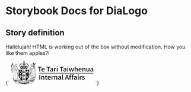 

# Storybook Docs for DiaLogo

<Meta title="govtnz-import" />

## Story definition

Hallelujah! HTML is working out of the box without modification.
How you like them apples?!

<Story name="DiaLogo" height="100px">
  {` <svg  class="g-dia-logo example"  focusable="false"  height="64"  role="img"  width="223"  xmlns="http://www.w3.org/2000/svg">  <title>    Te Tari Taiwhenua Department of Internal Affairs  </title>  <path    d="M23.6 12.6c.3 0 .5-.2.7-.3l.1.7c-.5-.2-1 .2-1 .6 0 .4.2.5.3.7l.3.1c.4 0 .6-.2.8-.4v.2c0 .1-.3.1-.3.3.2.5.5 1 .6 1.6-.3.3-.1 1 .5.9l.8 1.9-.5 1.3c.4.3 1 .4 1.5.7v.3a27.4 27.4 0 019-1.4c2.6.2 4.8.7 6.8 1.4l.1-.2.8-.3.7-.4-.5-1.3v-.2l.9-1.7c.4 0 .6-.1.6-.5l-.2-.4.7-1.6-.4-.3.1-.2c.1.3.4.4.7.5.8 0 .9-1.3.2-1.5h-.6l.2-.6.5.2c.5 0 .7-.2.8-.6 0-.7-.7-1-1.2-.6v-.7c.4.3 1 0 1-.6 0-.5-.2-.8-.8-.8-.3.1-.4.3-.5.5l-.3-.6c.9.2 1.2-1 .5-1.4a2 2 0 00-.5 0c-.3 0-.5.3-.6.7L45 8c.4-.1.6-.3.6-.7 0-.7-.8-1-1.2-.5a1 1 0 00-.1.8l-.8-.2.3-.2c.2-.5 0-1.1-.5-1.2-.5 0-.7.3-.8.6 0 .4.1.6.2.7h-.8c.3-.5.1-1.1-.4-1.2-.5 0-.7.3-.8.6 0 .4.1.6.2.7l-.7.2c.3-.6 0-1.2-.7-1.2-.4.1-.7.6-.5 1.2l.4.3-.9.3c0-.2.2-.5 0-.8 0-.1-.2-.3-.4-.3-.5-.1-.8.2-.9.6 0 .4.3.6.5.8l-.6.1c-.2-.4 0-.8-.1-1.2l-.2-.2c.3-.3.5-.7.5-1.2 0-.9-.4-1.3-.9-1.6h.3l-.2-.4c-.2-.3-.5-.8-.4-1.3l.8.2.8.5V1.1c-.2 0-.3.2-.4.3l-.5.3-.8.1.2-.8.8-1h-2.5-.4l.2.3c.4.4.8.8.8 1.5-.5 0-.9-.2-1.2-.3l-.4-.4v2.4c.4-.3.9-.8 1.6-.7 0 .4-.2.6-.3.9l-.2.4-.3.3h.3c-.4.4-.8.8-.8 1.5s.2 1 .5 1.4c-.4.2-.1 1-.3 1.4a2 2 0 01-.7-.2c.4-.1.7-.6.4-1-.3-.6-1.2-.4-1.3.1l.1.7-.9-.3.5-.5c0-.3 0-.7-.2-.9-.4-.2-1 0-1.1.3-.1.2 0 .6 0 .8l-.6-.3c.1-.2.3-.6.1-1l-.2-.1-.3-.2c-.7 0-1 .7-.7 1.2a7 7 0 01-.7 0l.2-.6c0-.4-.3-.7-.8-.7-.4 0-.7.6-.5 1 0 .2.2.3.3.4l-.8.2c.2-.5 0-1.1-.7-1-.4 0-.7.3-.6.8 0 .3.3.5.6.6l-.6.5c0-.4-.2-.6-.5-.8-.6 0-.8.2-1 .5 0 .7.4 1 1 1 0 .2-.2.4-.3.5-.2-.2-.4-.4-.9-.4-.3.1-.5.4-.5.8s.3.7.8.6h.3v.6c-.5-.3-1.1-.1-1.3.3 0 .6.2.9.6 1zm4 7.9l-1.2-.5.5-1.1c.4 0 .8.2 1.1.4 0 .4-.2.8-.4 1.2zm2.7-1c-.2-.4-.3-.9-.3-1.4l2-.4.3 1.4c-.7.2-1.4.4-2 .4zm5-.4l-.6-.5c-.2-.1-.5-.2-.7-.5l1.3-.9 1.4 1-1.3.9zM35 9.9V9c-.2-.2-.1-.8.1-1l-.2-.6c.2-.6 1.4-.5 1.2.3l-.2.3c.2.3.3.7 0 1 .2.3.3.7 0 1 .2.2.3.5 0 .8l.2.3c0 .5-.4.8-.8.7-.4 0-.5-.7-.3-1-.2-.2-.1-.7 0-.9zm.1 4.8c-.1-.2 0-.6.3-.6.3-.1.4 0 .5.3 0 .5-.5.6-.8.3zm5.4 5l-2-.6.4-1.4 2 .5c0 .5-.3 1-.4 1.4zm2.7.9c-.2-.4-.4-.7-.4-1.2.4-.2.7-.4 1.1-.4l.5 1-1.2.6zm-6-8.7l-.2-.1V9.4c.8-.3 1.6-.4 2.2-.7.7-.3 1.4-.6 2.3-.7h.8c.7 0 1.5.2 2.2.5.9.5 1.5 1.4 1.6 2.7 0 1.2-.2 2-.6 2.9l-.6-.2c.2.5.4 1 .4 1.7l-.1.4c-.5-.2-.8-.6-1-1l-.1-.3c-.3.1-.3.5-.5.8-.1.5-.5.9-.6 1.3.4-.1 1.3-.2 1.8 0-.4.8-1.3 1.4-2.5 1.1-.6-.2-1.1-.5-1.2-1.2.3 0 .5-.6 0-.7.1-.3.6-.8 1-.4-.1.3-.5.7-.2 1 .4-.4 1.1-.6 1.4-1.2.3-.8 0-1.7-1-1.5l-.4.2.2-1.3c0-.6 0-1.1-.4-1.5l-.4.2c-.5.6-1 1.2-1 2.2-.2 0-.2-.3-.3-.4-.3-.3-1-.2-1.3.1l-.3.7c0 .9.5 1.2.7 1.9.4-.1.3-.6.4-1 .1-.1.3 0 .5.1v.7c-.4-.2-.5.4-.2.5-.4.7-1.6 1.1-2.6.8-.7-.4-1-1.1-1.1-2 .8 0 1.3.4 1.8.8l.1-2.8c-.2 0-.3.3-.5.3l-.6.4c-.2 0-.5.2-.9.1 0-.9.7-1.5 1.2-2zM36 5.6l.6.1c.1 0 .4 0 .4.3-.4 0-1 0-1.2-.2V4.5h.2v1.1zm0-3.4l-.1.3c-.2.3-.7.2-.7-.2s.6-.5.7-.1zm-2 3.7c.1-.3.7-.2 1-.3.2-.3 0-.8.1-1.1 0-.1.2 0 .2 0v1.3l-.8.1c-.2 0-.4.1-.4 0zm-8.6 3.6c.6-1.1 1.9-1.6 3.6-1.6l1.5.2c1 .5 2.2 1 3.5 1.2v2.5h-.2c.5.6 1.1 1.1 1.2 2.1-.9 0-1.4-.4-2-.8v2.8c.5-.4 1-.9 2-.9 0 .4-.2.8-.4 1-.1.4-.4.7-.6.9-.3.2-.7.3-1.2.3-.7-.1-1.3-.3-1.7-.9 0 0 .2-.1.2-.3 0-.2-.2-.3-.4-.3 0-.3.1-1 .6-.7 0 .3 0 .8.3 1l.2-.5c.3-.4.6-.7.6-1.3-.1-.6-.4-1-.8-1.1h-.6l-.5.5c0-.5-.2-1-.5-1.4-.2-.4-.4-.8-.9-1-.2.1-.2.4-.3.7l-.1.9c0 .4 0 .8.2 1.2-.6-.5-1.7 0-1.6.9l.1.4c.3.7 1 .9 1.5 1.3V16c0-.2-.3-.4 0-.7.4-.1.6.3.7.6-.4 0-.3.6 0 .6-.1 1-.8 1.3-1.8 1.3-.9 0-1.5-.5-1.8-1.2.5-.2 1.3-.1 1.7 0l-.3-.8c-.3-.4-.4-1-.7-1.3l-.2.5c-.3.3-.6.6-1 .7v-.6l.2-1 .2-.4-.6.2c-.4-.6-.5-1.5-.6-2.4 0-.9.2-1.5.5-2.1z"    fill="currentColor"  ></path>  <path    d="M66.8 43.7v.3h-.2c0 .1.1.3 0 .4h-.1v.2h-.2v.3H66v.3H66v.3h-.2v.3l-.2-.1c0 .1.2.3.1.4-.1 0-.2-.2-.3-.1l.1.3v.1l-.4-.1c0 .1 0 .3.2.4l-.1.2c-.2 0-.2-.3-.5-.3 0 .2.1.5.3.6l-.1.1c-.2 0-.3-.4-.5-.4l.1.6.2.1-.2.1c-.2-.1-.2-.4-.5-.5l.1.7.2.1c0 .1 0 .2-.2.2-.2-.2-.2-.6-.5-.7l.2.9h.1l-.1.3-.2-.2-.1-.3c-.2-.1-.1-.4-.4-.5l.1 1 .3.3-.2.2-.2-.1v-.2c0-.2-.2-.3-.3-.5 0-.1 0-.3-.2-.3v1h.1v.2l.3.2-.3.3-.2-.2v-.1-.2l-.1-.2-.4-.8V49.8c0 .2.2.2.3.3 0 .2-.2.3-.3.3l-.2-.2s.1-.1 0-.2v-.3-.1-.1l-.1-.1v-.1c-.1-.3-.1-.7-.3-1-.2.3 0 .7-.2 1 .1.2 0 .3 0 .4l.1.3-.1.1.1.3h-.1c0 .3.2.3.3.4l-.4.3v-.3h-.2l.1-.4h-.2l.1-.4h-.2v-.3-.2-.2l-.1-.3-.2-.5-.1-.2c-.2.3 0 .7-.1 1v.8c-.7-.9 0-2 .1-3l1.6-1-1.2-.3-1 1.6-1.4-.2-1 1.4c-.4 0-.7-.3-1-.4v.9h.3l-.1.9v.9l-.1.1c0 .2.2.2.1.3h-.2c0 .4.3.5.3.6h-.3c0 .3.2.5.3.7h-.3c0 .3.4.4.6.7-.4.1-.7.3-1.1.3 0-.1.4-.3.4-.6h-.4c.1-.2.3-.3.3-.6h-.4c.1-.2.3-.4.2-.6h-.2l.2-.4c-.1-.1-.2 0-.2-.2V51v-.1-.3h-.1v-.2l-.1-.4c0-.2 0-.6-.2-.7h-.1v1H55v.3.3H55l.1.4c-.3 0 0 .4 0 .5h-.2c0 .3.2.4.3.6h-.3c0 .3.2.5.3.6h-.4c0 .4.4.5.6.8a5 5 0 01-1.3.3c0-.2.4-.3.4-.6-.1-.1-.2 0-.4 0 .1-.2.3-.3.3-.6H54l.2-.6-.2-.1.1-.4-.2-.1.2-.3h-.2l.5-.7c0-.2 0-.4-.2-.6v-.7-.5c0-.6 0-1.2.3-1.9V47c.4-1 1-2.9.6-4.7h-.2l-.2.1c.3 1.7-.3 3.5-.6 4.4v.2c-.3.7-.3 1.4-.4 2v.4l.1 1 .1.3c0 .2-.2.4-.3.4l-1.2.4c-.4.4-.6 1-1.4 1.1l-.5.5c-.2 0-.5 0-.4-.2.1 0 .4.2.4-.1l-.2-.3.3-.4c-.3 0-.3.6-.6.5 0-.2.3-.3.2-.5-.1 0-.1.2-.3.2 0-.2.3-.2.3-.4H50l.3-.2v-.2l.2-.1 1.4-1.4c.5-.3.5-.6.5-.8l.1-.3c.2-.5-.1-3-.2-3v-.6a21 21 0 00-.2-2v-1.7h-.2s-.2 0-.2-.2c.1-.1.2-.5 0-.6l-.1.8h.2-.2v1.9a31.3 31.3 0 01.3 2.5c.1.6.3 2.5.2 2.7l-.1.4c0 .2 0 .3-.3.5l-1.3 1.2.1-.1-.1-.2v-.1-.2-.1-.2l-.1-.4-.1-.2-.2.1c.1.2-.1.2 0 .4h-.1c0 .2-.1.3 0 .4-.1 0 0 .3 0 .4h-.2l.1.3h-.1l.1.4h-.2c0 .3 0 .4.2.5l-.3.1c0 .3.1.3.2.5h-.4l-1-.1c.1-.2.3-.7-.2-.6 0-.2.3-.3.2-.5h-.2l.2-.4-.2-.1.1-.3-.2-.1.1-.2-.1-.2v-.2-.2c-.1-.1 0-.5-.2-.7-.2.2-.2.4-.2.6-.1 0 0 .3 0 .4v.1l-.1.2v.2c-.1 0 0 .3 0 .4l-.1.1.1.3-.2.1c0 .3.2.4.2.5l-.3.1.2.5-1.3.1c0-.3-.1-.3-.3-.3l.2-.5-.3-.1.2-.4h-.2v-.3-.1-.2l-.2-.2.1-.2h-.1v-.2-.1c0-.2-.1-.2 0-.4-.2 0-.2-.1-.2-.2l-.2.2v.2 1.1c-.2 0 0 .3 0 .4H45l.1.4-.2.2c0 .2.2.3.3.4l-.3.1.1.4a5 5 0 01-1.1.3v-.3h-.4c0-.2.3-.3.2-.5h-.2v-.4l-.1-.1c0-.2 0-.3-.2-.4a.2.2 0 000-.3c1.8-1.5 3.3-3.3 4.4-5.4l.5-1.2.6-1.1.6-1.1 1.3-2.6.8-1.8v3.5s-.1.2 0 .2c.2-1.1 0-2.5 0-3.8l.4-.6v1.5c0 .3-.2.6 0 .8.3-.2 0-.7.2-1v-1.7l.2-.5V35.8l.8-1.4c0 2.4 0 5-.2 7.3.2-.3.1-.9.2-1.3v-.8-.2-.7V37v-2.5-.3l.4-.8V35c.3 0 .2-.2.2-.4v-1.3c.3 0 .2-.3.4-.3-.3 2.2 0 4.8-.2 7.3v1.7c.2-1 .1-2 .2-3.1v-4.6-.1l.4-1c.1-.4.4-.7.3-1-.2 0-.2.2-.3.4l-.4.9v-1l.4-.9s.3-.2.2-.3l2-4.5c.4 0 .8 0 .8-.4.2 0 .4-.3.4-.6a.5.5 0 000-.7c.3-.2.2-.6 0-.7 0-.5.4-1 .6-1.6l.4-.8c.2-.2.2-.6.5-.7 0 .1 0 .3.2.3h.1c0-.4-.2-1 0-1.2l.1 1h.2v-1.6c.2-.3.2-.7.5-1 0 .7.4 1.3.3 2v.1c.3 0 .3-.3.3-.6l-.4-2 .4-.6.5 2.7h.1l.1-.3c0-.8-.3-1.5-.5-2.2v-.5-.2l.1-.2c.8.5.5 2 1 3v-1c-.2-1-.2-1.8-.7-2.3l.3-.2c.7.5.9 1.4 1.1 2.2.2.1.1.5.4.4l-.2-.6c0-.2 0-.4-.2-.6-.1-.7-.4-1.2-.8-1.6-.1 0-.2 0-.2-.2 0-.1 0-.2.2-.3l.5.5.1.1.3.4c.4.3.6.7.8 1.1.2.2 0 .7.3.8l.1-.1c0-1.2-.9-1.8-1.4-2.5l.8.5.4.6.1.2.2.5.1.9c-.2.3.2.6.2 1 0 0-.1.3 0 .4.2-.1.2-.4.1-.7l.1.1.2.7-.1 1-.2.7v.5c.2 0 .1-.2.1-.3l.1-.5v.5l.2 1.8a21.7 21.7 0 00-.2 2.5l-.1 3.2a53.1 53.1 0 00.6 8.3V41s0 .2-.2.2v-1H65c0 .4-.1.9-.4 1.2v.1l-1.7.8-1.7.7-1.5.9-1.5.9.1-1.3.1-.6-.1-.5c-.1 0-.2.1-.1.2-.2.5-.5.8-.6 1.4v.7c0 .1 0 .3.2.2.1-.1 0-.5 0-.8 0-.3.2-.7.4-1l-.2 1.7h.1c-.5.3-1 .7-1.7.8l.2-.4c0-.2.2-.3.1-.4-.2 0-.2.2-.3.3l-.3.7-.2.5c-.1.1-.2.3 0 .3s.1-.4.3-.4v.3l.3.1 1.1-1.4 1.3.2c.4-.4.7-1 1-1.6l1.3.4.5-.8.5-.7 1.5.5c.4-.5.5-1 .8-1.5l1.2.5v-1.6h.2v-.1h.1v-.8-1.5-.3-.5-.1l-.1-.8-.2-1.3-.2-.6h.1c.2 0 0-.4 0-.6l-.1-.3v-.1-.9a20.8 20.8 0 01-.1-1c.1 0 0 .4.2.3 0-.5 0-1-.3-1.5a113.1 113.1 0 010-1.6c0-.5.3-1.2.1-1.7v-.8a52.4 52.4 0 01.4-2.1l-.1-.7v-.1l-.2-1.5v-1.7h.1V20c0-.2 0-.3-.2-.4l-.2-.6a4.8 4.8 0 01-.4-1.5l.1-.1a3 3 0 00-.4-.9l-.4-.4-.2-.2-.3-.2h.4c.4.3.8.5 1 .8l.2.2.1-.1c-.4-1-1.5-1.3-2.8-1.4h-.2l.1-.3v.3l.6-.6c.4.6.8.6.8.6h.3V15c0-.3.2-1.3.4-1.5.2-.2.2-.6.3-1 0-.4-.2-.7-.4-.9l-.2-.3.5-1c.1 0 .5-.2.5-.4v-.2l.1-.7h.2V9c.2-.2.1-.3 0-.5a7 7 0 001.2-2.3L66.6 5h-.2c0-.1-.1-.1-.2 0-1 .1-1.6 1.6-1.9 2.5a3.4 3.4 0 01-.2.4l-.2-.3-.3.8h.1l-.2.2c-.2.1-.3.4-.3.5l-.2.3v.5l-.4 1a3 3 0 00-1 .4v-.7l-.1-.8c.4-.1.6-.4.8-.7V8l1.4-1.3c.7-.6.4-1 .2-1.3-.3-.4-.8-.3-1-.2h-.1l-1.4 1.6.6-1.1c.2-.7 0-1-.6-1.2h-.5c-.4.2-.6.8-.6 1l-.7 2c-.5-.1-2.2-.5-4 1 0 .1-.2.5 0 .8l-.3.4c-.2.2-.5.6-.3 1-.4.5-.8 1-.7 1.4 0 .2.1.3.2.3v.3l.1.7v.6c.2.3.5.6 1.6.5l.1.5v.3l-.5.2a40.9 40.9 0 01-1.6.6c-.5 0-1.1 0-1.5.2-.6.3-1.1.8-1.8 2.1l-1 1.4a18.9 18.9 0 00-1.3 2c-.2.2-.6.7-.5 1.4h-13a60.2 60.2 0 00-6.9 0L28 23c-.6-.4-1.5-.6-2.2-.8h-.6s-1 .3-2.1.1c-1.4-.2-2.8-.2-3.2-.1V22a9 9 0 01-1-2.8 3 3 0 00-.3-.5v-.6l-.9-1.4c-.6-1.1-1.2-1.4-1.3-1.4l-1.6-.7.2-.7c.3 0 .7.2 1 0 .3-.3.3-.7.3-.8l.2-.3v-.4-.3c.3 0 .4-.1.5-.3v-.3l-.3-.6v-.2c.3-.4.2-1 .1-1.4.2-.1.3-.3.3-.5.1-.4 0-.6-.1-.8-.2-.2-.5-.2-.8-.2-.4-.3-.9-.3-1.3-.2h-.2c-1.1-.6-1.7-.4-1.9-.3-.2 0-1 .3-1.3 1.5-.3.2-1.1 1.1-.7 3.4-.4.3-.5.8-.4 1.2.1.3.5.7 1 .5l.3-.2-.2.3-1.8.6-4.5-9.3.1-.4-.2-.4h-.7c-.7.2-.8.8-.8.8 0 .3.2.5.5.6L3.2 7A21 21 0 000 13.5c0 .8.2 1.5.6 2l1 1.7h.1v.2l-.1.6-.2.7-1 3.8c-.1 1.6 0 2 .9 3.2l2.2 2.5c.4.5.8.9.9 1.5.1.7.5 1.3.8 1.4.3.2.7 0 1-.4l.1-.6.2-.6v-.2c0-.2 0-.3-.2-.5a2.7 2.7 0 01-.7-.8l-.2-.6c0-.4.4-2.5.8-3.5.5 0 1.9-.2 3.2-.8.2.6.5 1.2 1 1.6v.2l-1.1 2.5c-.3.6-1 2.4-1.1 4.9a266 266 0 000 4.8l-.3 1.3-.3 1.4V47l.1 1.3-.2.3v.2h-.2s-.2 0-.1-.2l.2-.2.1-1c-.2.1-.2.5-.5.7l-.1.3c0-.1-.2-.1-.2-.3H7l.2-1c-.3.2-.4.6-.6.8l-.1-.2c.2-.1.3-.6.3-.8-.3 0-.3.4-.6.5v-.2l.2-.6c-.2 0-.3.3-.5.4l-.1-.2c.1 0 .3-.4.2-.5l-.4.2-.1-.2c.2 0 .1-.2.2-.4l-.4.2V46v-.4s-.2.2-.3 0l.2-.2h-.3v-.3h-.2l.1-.2h-.2v-.3h-.2v-.3l-.2-.1V44H4v-.3l-.2-.1v-.2l-.4-.2s.2.2.1.4h.2v.3l.2.1v.2l.2.1v.2l.1.1v.2s.2 0 .2.2c0 0-.1 0 0 .2h.1v.3h.2c0 .1-.2 0-.1.2l.3.1-.3.2c.1.2.5 0 .5.2l-.3.3h.5v.2c0 .1-.3.1-.3.3h.6c0 .3-.4.3-.4.5l.7-.1v.1c0 .2-.5.2-.6.4h.9l.2.1c-.3.2-.7.2-.9.4h1v-.1l.2.1c-.3.3-.7.3-1 .6h1.1c.1 0 0-.2.2-.2l.3.3h-.4l-.9.5c.3.2.8 0 1 0H7.4l.2-.2c.1 0 .2 0 .3.2l-.2.3h-.2l-.2.2H7l-.4.3-.3.2c.3 0 .7 0 1-.2h.2l.3-.2c0 .2.1.2.2.3v.2h-.2l-.1.1-.4.2c-.2.1-.3.3-.5.3 0 .1-.3.1-.2.3l.9-.2h.1c.2 0 .2-.2.2-.2h.5l.2-.2.1.1.2-.5.5.4h-.3v.3h-.3v.2h-.4v.2h-.2v.2h-.3v.1h-.2l-.8.7 1-.3h.2l.2-.2h.1l.2-.1s0 .1.1 0c.2 0 .2-.1.3-.2l.1.1c.2 0 .2-.2.3-.2l.2.1c.2-.1.2-.3.2-.6l.2.1c-.2.2-.4.8-.2 1-.2 0-.4 0-.5.2 0 0 .1.1 0 .1l-.3.1v.2h-.2v.2h-.2c0 .2-.1.2-.2.2-.1.4-.6.4-.7.8l.4-.1.3-.2h.3v-.2H9l.1-.1h.2l.1-.2h.2l.2-.2h.2l.2-.3c.1 0 0 .2.2.2.1 0 0-.2.2-.2.2.1.5.1.6.3-.2 0-.5 0-.6.2l.1.1c-.1.1-.3 0-.4.2v.1l-.2.1v.2h-.2v.2c-.3 0-.2.2-.4.2v.1c-.2.1-.4.3-.5.6.3 0 .5-.2.7-.4h.2c.1-.2.2-.2.3-.2l.1-.2h.2l.2-.2s0 .1.2 0l.1-.2h.2c.2 0 .2-.3.3-.4 0 0 0 .2.2.2s.2-.3.3-.5c0 .1 0 .2.2.2.2-.1.1-.5.2-.8l.8.4-.6.1c0 .2.2.2.3.3-.3 0-.6 0-.7.2 0 .1.2.1.2.3-.2 0-.5 0-.5.2v.2h-.3v.3s-.2 0-.3.2v.1l-.2.1v.1l-.1.2-.2.2-.4.5v.2c.3 0 .4-.3.6-.3v-.2h.3l.3-.3.1-.2h.2l.1-.3.2.1.2-.4.2.2.2-.6c.1 0 .1.2.3.2.2 0 .1-.4.2-.6l.3.3v-.9c.3 0 .4 0 .6.2l.5.1c-.2.1-.6 0-.6.3l.2.2c-.2 0-.5 0-.5.3l.2.2c-.2.1-.5 0-.6.3l.2.2c-.2 0-.4 0-.4.2v.2s-.2 0-.2.2v.2h-.2v.2h-.1v.3c-.1 0-.2 0-.1.2-.2 0-.3.3-.4.5v.1c.2 0 .2-.1.3-.2.2 0 .3-.1.3-.3l.2-.1h.1l.1-.2h.1V56h.3v-.3h.3l.1-.4.3.2-2.1 3c-.2.6 0 1 .2 1.4.4.5 1 .9 1.8 1h.4c.3 0 .5-.2.7-.3l.7-1s0-.3.2-.3c1 .7 2 1.5 3.6 1.7.7 0 1-.4 1.3-.8v-1.5c.3 0 .2-.4.2-.6.1 0 .2.1.4 0v-.6s.1.2.3.2c.2-.2 0-.8 0-1l.4.3c.2 0 .2-.3.2-.5h.5v.1c0 .2.2.1.3.2-.2.2-.6.3-.7.6l.3.2c-.2.1-.5.1-.5.4l.2.2c-.2 0-.5 0-.5.3l.2.2c-.2 0-.3 0-.4.2l.1.2-.2.1v.2l-.1.2v.2c-.2 0-.1.2-.3.3v.1l-.1.4v.2h.2c0-.3.2-.2.2-.4h.1v-.2c.3 0 .2-.2.2-.3h.2v-.2h.2l.1-.3h.2V59l.2.1c.3 0 .1-.4.2-.5h.2c.2 0 0-.4.1-.6l.3.2c.3-.2.2-.6.2-1 .2.1.2.3.4.3.2-.1.1-.5.2-.8l.3.2v.3l.3.2c-.3 0-.6.2-.8.5l.3.2c-.2 0-.5.1-.6.3 0 .2.2.2.2.3-.2 0-.4 0-.5.2l.2.2c-.1.1-.3 0-.4.2l.1.2c-.2 0-.3.2-.2.4l-.2.1v.2H23c0 .3-.2.2 0 .4-.2 0-.1.2-.3.3v.3l.3-.1c0-.2.2-.2.2-.3h.1v-.2h.2v-.2h.2V60h.2l.2-.3h.1l.1-.4.2.2h.1V59l.3.1c.3 0 .1-.4.2-.6.1 0 .1.2.3.2.2-.2.2-.6.2-1l.4.4c.3-.1.2-.7.2-1l.4.4.2-.2.3.1-.5.4c0 .2.2.2.3.3-.2.1-.6.1-.7.4l.3.2c-.2.2-.5.1-.5.4l.2.2c-.2 0-.4 0-.5.2l.2.2-.3.2v.2l-.1.1v.2l-.2.1v.2c-.1 0 0 .2-.2.3l-.2.4v.2h.2c0-.2.2-.2.3-.4.1-.1.3-.1.3-.4h.1v-.2h.3v-.3h.2V60h.3c.1 0 0-.4 0-.4h.3c.2 0 .1-.4.1-.5l.3.1c.3 0 0-.6.2-.8 0 0 .1.2.3.2.3 0 .1-.5.2-.8l.3.2h.2l.3.1c-.2.2-.6.1-.7.4 0 .2.2.1.3.2-.3.1-.6.1-.7.4l.2.2c-.2 0-.4 0-.4.2v.3s-.3 0-.3.2v.1l-.2.2v.1l-.2.1c0 .1.1.1 0 .2v.3h-.2l-.3.6v.1h.2l.2-.2h.1l.2-.4h.1l.1-.1h.2v-.3h.2l.1-.3s0 .1.2 0l.1-.3h.2c.2 0 .1-.3.2-.4l.3.1.2-.7s0 .2.2.2c.3 0 .2-.5.3-.7l.3.3.1-.1c.1 0 .2 0 .3.2-.3 0-.6 0-.7.3l.3.2c-.2 0-.6 0-.6.3l.1.2-.4.1v.3h-.2v.3h-.2v.2h-.2v.3l-.2.2c-.1.3-.4.3-.4.7.3 0 .3-.2.5-.2 0-.2.2-.2.2-.3.1 0 .2 0 .2-.2h.1l.1-.2h.2V61h.3v-.3h.3l.1-.4c.4.4.4-.2.5-.5l.2.3c.3-.1.2-.4.3-.7l.2.3.2-.1.2.2c-.2 0-.5 0-.5.3l.1.2c-.2 0-.5 0-.5.2v.2H30v.3h-.2v.3h-.2v.2h-.2v.2l-.6.7v.1c.3 0 .5-.2.7-.4.1 0 .1-.2.3-.1v-.2h.2l.1-.2h.2l.1-.3.2.1c.1 0 0-.3.2-.3h.2l.2-.5c.1 0 .1.2.3.2.2 0 .1-.4.2-.5 0 .2.4.1.5.4l-.5.1v.3l-.4.1v.2H31v.3h-.3v.2h-.1l-.2.2v.2c-.3.2-.6.3-.7.7.4 0 .6-.4 1-.5.1-.1.1 0 .2 0l.1-.3h.2l.1-.2.2.1.2-.3.1.1c.2-.1.2-.3.3-.4l.2.1c.2 0 .2-.3.3-.4l.4.4-.5.1.1.2s-.2 0-.3.2v.2H32v.2h-.3v.2c-.3.4-.6.6-.7 1 .3 0 .4-.4.8-.4V63h.1l.1-.1h.1l.2-.2h.1l.1-.2h.2l.2-.3h.2c.1 0 0-.2.2-.3l.2.1v-.4c.3.1.3.4.4.6l.2-.6-.2-.5c.2 0 .5 0 .6-.3h-.1c0-.2.3-.2.3-.4v-.1l.2-.2V60H35.3v.2l.3.2-.1.2.3.2-.1.2c0 .2.4.1.6.2l-.2.5c0 .3 0 .6.2.7.1-.3 0-.6.3-.7l.1.4.2-.1c0 .2 0 .4.2.4l.2-.1c0 .1 0 .3.2.4 0 0 0-.1.1 0l.2.2h.1v.2h.4l.1.2c.3 0 .4.4.7.4 0-.3-.3-.4-.4-.7h-.1v-.2h-.2v-.2h-.2v-.2l-.2-.1V62l-.4-.2.1-.1c0-.2-.3-.1-.4-.2l.4-.4c0 .2.1.4.3.5 0 0 0-.2.2-.2 0 .1 0 .4.3.4h.1s0 .2.2.2h.2c0 .1 0 .3.3.2v.2h.2c.5.1.6.5 1 .5 0-.2-.3-.4-.4-.5 0-.2-.2-.2-.2-.3h-.1V62h-.3v-.2h-.2v-.2l-.3-.1v-.2c0-.2-.2-.2-.4-.2 0 0 .1 0 0-.2 0-.2-.3-.1-.5-.2l.4-.2s0-.2.2-.2c0 .3 0 .5.2.6l.2-.2c.1.2 0 .5.3.5 0 0 .1-.1.2 0l.1.3h.2l.1.2h.2l.1.2h.1l.1.2c.2 0 .2.2.4.1 0 .2.3.3.5.4.2-.2 0-.2 0-.4-.2 0-.2-.2-.3-.2l-.2-.2v-.1l-.2-.1v-.1l-.2-.1v-.2l-.3-.1.1-.2-.4-.2c.1 0 .2 0 .1-.2l-.5-.2s.2 0 .2-.2c-.1-.2-.4-.2-.6-.2l.3-.2h.1l.3-.2c0 .3 0 .6.2.7l.2-.3c0 .3 0 .6.3.7 0 0 0-.2.2-.2l.1.5.2-.1c0 .1 0 .3.2.3h.2v.3h.2v.1h.2c0 .1 0 .2.2.2.1.3.4.3.5.5h.2c0-.2 0-.3-.2-.4 0-.1 0-.3-.2-.3l-.2-.4h-.2v-.2l-.2-.1v-.2l-.3-.1c.3-.2 0-.4-.3-.4l.2-.2c-.1-.3-.4-.3-.7-.3.2 0 .3-.1.3-.3 0-.2-.4-.2-.6-.3.1 0 .2-.2.4 0l.3-.3c0 .2 0 .7.2.7s.2-.2.3-.2c0 .3 0 .6.2.7l.3-.1.1.5c.1 0 .2-.1.2 0l.1.3h.2l.1.3h.2v.2h.2v.1h.2c0 .3.2.2.2.4.2 0 .2.3.5.3v-.2c-.2-.2-.1-.5-.4-.6 0-.2-.2-.2-.1-.4l-.2-.2v-.1l-.3-.2.1-.1c0-.2-.2-.2-.3-.2v-.2c0-.2-.2-.2-.3-.3l.1-.2c0-.3-.4-.2-.6-.4.1 0 .2 0 .3-.2-.1-.3-.5-.2-.7-.4l.3-.1h.1l.4-.2.1.8.4-.2c0 .3 0 .7.2.8l.3-.1v.6h.3v.4h.3v.3h.2v.3h.2l.1.2h.2l.1.4c.2 0 .3.2.4.3h.1v-.2c-.1-.2 0-.5-.3-.7v-.2h-.2v-.2l-.1-.2V60s-.2 0-.3-.2l.2-.1c0-.2-.3-.2-.4-.3l.2-.2c-.1-.2-.3-.3-.5-.3l.2-.2c0-.3-.4-.4-.7-.5.2 0 .4 0 .4-.2 0-.4-.5-.4-.7-.5l.5-.2s0 .3.2.3.2-.2.4-.4c0 .3-.1.9.2 1 .2 0 .2-.3.3-.3 0 .3 0 .8.3 1l.3-.3c0 .3-.1.6.1.7l.3-.1.1.5h.2l.1.3h.2l.1.3h.2v.2h.2v.2l.2.1v.2h.2c0 .1.2 0 .2.3h.2v-.2c-.1 0 0-.2-.2-.3v-.2l-.1-.2-.2-.1V60L47 60v-.2s-.2 0-.2-.2v-.1l-.3-.2.1-.2c0-.2-.3-.2-.4-.3l.2-.2c0-.3-.4-.2-.6-.4.1 0 .2 0 .3-.2-.1-.3-.6-.3-.8-.5.1 0 .4 0 .4-.3l-.1-.1c.1-.1.2-.3.4-.3v.9c.3 0 .3-.2.5-.3 0 .3-.1.8.1 1l.4-.2v.6h.3l.1.5h.2l.1.4s.1-.1.2 0c0 .2 0 .3.2.2v.3h.2v.2l.2.1v.1h.1c0 .3.2.3.2.4h.3v-.3l.2.2.2.2.3.1H51l1.6-.7 1.3-.8c.4.7.7 1.5 1.7 1.6 1.3-.2 2.1-.7 2.4-1.8v-.3c-.8-1.5-1.8-2.7-2.6-4l-.7-.4v-.2l-.7-.2 1.4-.4c0 .3-.2.8 0 1 .2 0 .2-.2.3-.3 0 .3 0 .6.2.7l.2-.2c0 .4.1.8.4.5 0 .2 0 .4.2.4h.2c0 .2 0 .4.2.3v.2h.2l.1.2h.2l.1.2v.2c.3 0 .4.3.6.3v-.1c-.1-.2-.1-.5-.3-.6a.2.2 0 00-.1-.2l-.2-.3-.2-.2V56s-.2 0-.2-.2v-.1c0-.2-.2-.1-.3-.2l.1-.2c0-.3-.3-.2-.5-.3l.2-.2c0-.3-.4-.2-.6-.4l.3-.1c0-.3-.5-.2-.6-.3.3-.1.7-.4 1-.3 0 .2-.1.7 0 .8.2 0 .2-.1.3-.2.1.2 0 .5.3.6l.2-.2c0 .2.1.4.3.5.1 0 .1-.1.2 0 0 0 0 .2.2.3 0 0 0-.1.1 0 0 0 0 .2.2.2h.2v.2h.2v.2h.2l.2.1c0 .3.4.3.5.5h.2v-.2l-.5-.5-.1-.2v-.1c-.2 0-.2-.1-.2-.2l-.2-.1V55l-.3-.1c.2-.2-.1-.3-.3-.4v-.1c0-.3-.3-.2-.5-.3 0 0 .2 0 .2-.2 0-.3-.4-.2-.6-.3.1 0 .3 0 .2-.2 0-.2-.3-.1-.5-.2l.8-.3c0 .3 0 .7.2.8.1 0 0-.2.2-.2 0 .2.1.4.3.5.1 0 0-.2.2-.2 0 .2 0 .4.3.5l.2-.1.1.3.2-.1c0 .1 0 .2.2.3h.1l.1.1h.2v.1c.5.1.6.5 1 .5 0-.4-.5-.5-.6-.9h-.2v-.2h-.2v-.2h-.3V54l-.3-.1v-.3l-.5-.1.2-.2c0-.2-.4-.1-.6-.2.2 0 .3 0 .4-.2.2 0 .2.2.3.2.1 0 0-.2.2-.2 0 .2 0 .4.3.5.1 0 0-.2.2-.2 0 .1 0 .4.3.4l.1-.1.2.3h.2l.1.1h.2v.2h.2c.4 0 .7.5 1 .4 0-.2-.2-.4-.4-.5L62 54v-.1l-.2-.2h-.2v-.2h-.3v-.2l-.3-.1v-.2c0-.1-.3 0-.4-.2v-.2l-.3-.1v-.7h.3c0 .2 0 .5.2.5l.2-.1c0 .1.1.3.3.3v-.2c.2.1.2.3.4.3h.1l.2.1h.1l.2.1h.2c.3.1.6.3 1 .3-.1-.2-.3-.3-.5-.3 0-.2-.2-.2-.3-.4h-.2v-.1h-.2V52H62v-.2h-.4v-.2h-.4s.1-.2 0-.2c0-.1-.1 0-.2 0 .2-.2.3-.4.5-.4.1.1 0 .4.2.4h.2l.1.1h.2s.1.2.3 0v.2H63l1 .2c-.2-.3-.6-.3-.8-.6l-.2-.1h-.2V51h-.3v-.2h-.3v-.1-.1l.3-.3c0 .1 0 .3.2.4l.1-.1.2.1h.2l.2.1c.3 0 .5.3.8.2-.1-.3-.5-.4-.7-.6h-.2v-.2h-.3V50h-.3l.4-.3.2.3.2-.1h.2c.4 0 .6.2.9 0l-1-.4-.2-.1.3-.3.1.2h1s0 .1 0 0l-.9-.5.2-.2c.1.3.6.2 1 .1-.2-.2-.6-.1-.8-.4l.2-.1c.1.2.6 0 .8 0 0-.2-.5-.1-.6-.4.2 0 .6.1.8 0l-.5-.4.1-.1h.6c0-.1-.4-.1-.4-.3 0-.3.3 0 .5-.2 0-.1-.2-.1-.2-.3l.4-.1s-.2 0-.2-.2h.3l-.1-.3h.2v-.3h.2l-.1-.3.2-.1V45l.2-.1v-.2l.1-.2v-.1l.2-.2v-.1l.2-.2v-.1l.2-.3c-.2 0-.3.3-.5.2zm-16.4 9H50h.3zm14.7-11.4l-.2.1.2-.6v.5zm-12.5 11h-.3c0-.1.3-.4.1-.5 0-.3.5-.3.8-.4l.3.3h-.2c-.1.3 0 .4.1.5h-.2c-.2.2.2.5.2.6h-.3c0 .3.1.5.3.6H53c0 .4.3.5.5.8l-.7.1c0-.2-.2-.3-.1-.6 0 0-.3 0-.3-.2l.2-.4-.1-.1h-.3c0-.2.3-.3.3-.6zm1 2.2v.4l-.5.1-.3-.2v-.2l.9-.1zm-2.2-1.8l.1.2-.4-.1h.3zm-9.9-7H41l-.2-.2.1-.4 2.4-2.3.4.2.3.4-2.5 2.4zm1.3 7.4l-1 .4c0-.2 0-.5-.3-.4v-.5-.2h-.2V52l1.3-.8h.1v.4l.1.4-.2.2c0 .2.2.3.3.4 0 0-.2 0-.2.2v.3zm-3 .6l-.2-.3c0-.3-.1-.4-.2-.5a7 7 0 011.3-.6l.1.1v.5c0 .1 0 .2.2.2l-.2.2c0 .2.2.3.3.4L40 54l-.2-.2v-.2zm1-13.7s-.1 0 0-.2c.3-.5.8-.9 1.2-1.3l1.1 1.1c-.7.7-1.4 1.5-2.2 2.1l-.6-.6c0-.1.3-.2.3-.4s.2-.4.1-.7zm6.2 5c0 .3-.3.4-.6.4h-.1L42 41l.5-.5c.3 0 .3.2.5.3l.3.4.8.7 1.5 1.5 1.3 1.3v.1zm-2.6-3.2l1-1c.3 0 .5.3.6.5l-1 1.1c-.3-.1-.5-.4-.6-.6zm2.2-.2l-1.4-1.4.1-.5 1 .9.8.9a2 2 0 01-.5 0zm1-.2c-.8-.7-1.6-1.4-2.2-2.2l.6-.6c.5.3.8.7 1.1 1 .4.4.8.7 1 1.2l-.6.6zm-.1-1.8l-.5-.5c-.1-.2-.4-.3-.5-.6h.6c.3 0 .4.4.7.6l.6.6-.2.6-.7-.7zm1.8-4.7h-.1c0-.1 0-.3.2-.4-.1-.2 0-.5 0-.8v-8.9l.4.2c.1.1 1 .7 2 .9 0 .5-.5.7-.4 1.3l-.4.5c-.1.2-.4.4-.3.7.2 0 .2-.3.3-.4l.3-.4.5-.8s-.1 0 0 0l.3-.9 1.2.3c0 .4-.3.8-.2 1.2.3 0 .1-.5.3-.6v.4c.3-.2.1-.6.1-1l.7.2.7.2v.1l-.7 1.4-.2-.4c-.2 0-.1.2-.1.3l-.1.4-.2.8-.3.6H53l-.1.6-.3.6-.2.4v.3l-.3.3c0-1 .2-2 .4-3 .1-.3.4-.5.3-.8-.2 0-.2.4-.4.6a3 3 0 00-.2.8v.5l-.2 2.2-.2.3v-.9c0-.2.2-.4 0-.5-.2 0-.1.2-.2.3v1.6l-.2.3c0-1.2 0-2.4.2-3.5 0-.2.2-.2.2-.3l.2-1c.2-.3.4-.5.4-.8-.2 0-.2.2-.3.3l-.2.4c-.4.8-.4 2-.5 3v2.1l-2.2 4V35zM63.1 5.6h.4c.2.3.3.5 0 .8H63c-.5.3-.8.8-1.3 1.2l1.2-1.4v-.4l.2-.2zm.1 8.4l-.5.4-.1-.1h-.1c-.2 0-.3.2-.3.3-.2-.6-.3-1.4 0-1.9s1.2-.6 1.2-1.4c.2.2.2.4.2.6l-.1.7-.5.7-.3.4c0 .1-.2.3 0 .4l.2-.3c.3-.6.8-1 1-1.7l-.1-.4.2.2v.2c0 1-.3 1.4-.8 1.9zm-1.6-.9l-.1.5v-.3l-.2.1v-.2l.2-.7c0-.4.2-.9.5-1l.7-.3h.4l.1.1c0 .4-.2.5-.3.6-.5.3-1 .7-1.3 1.2zm0 1.2c0-.4 0-.6.2-.9.1.4 0 .8-.2.9zm-1.5.4v-.3h.5l.4-.3v.4c0 .1 0 .3-.2.5a.8.8 0 01-.7-.3zm1.1-1.1v-.1zm-1 .8v-.9l.3-.4.2-.1.4-.6-.2.7-.6.9-.2.4zm3-3.7l.7.4-.1.1c-.2-.1-.5-.3-.8-.3l.1-.2zm1-.2l-.8-.4V10h.5c0 .2.2.3.4.4h-.1zm-.9-.2c.3 0 .6.2.8.4l-.2.2-.1-.1-.6-.3.1-.2zm1 2v.3c0 .3 0 .6-.2.8l-.5 1.4-.3-.5v-.1c.4-.6 1-1 1-1.9zm.5-3.8l-.2.7.2.5v.2c-.8-.1-.2-1 0-1.4-.1 0 0 0 0 0zm0 .9l.1-.2v.2h-.1zm.1-.3V9v.2zm1.3-3c-.2.8-.8 1.7-1 2l-.1-.2 1.2-2.6V6zM65 7.6l-.3.1.1-.3c.2-.6.7-1.8 1.3-2.2L65 7.7zm-.4.4l.4-.1.2.3V8.7c0-.1-.1-.4-.3-.5h-.4.1zm-.4.5v.1zm-.2.2c0 .1 0 .1-.1 0h.1zm.2.1l.3-.3v-.2h.2c-.2.4-.3 1-.8 1h-.3l.1-.2c.2-.1.4-.1.5-.3zm-.3.8l.3-.1.5.5h-.4l-.2-.3h-.4l-.1-.2h.3zm-2.1-2h-.1zm0 0h-.2.1zM61 4.9c.6.2.6.3.5.6l-.1.2c-.2 0-.4 0-.5.2l-.2.7-.4.7L61 6l-.2-.6c0-.2.2-.4.3-.4zm-.6 2.8h.3c.5 0 .8.4.8.9l-.2.3-.2.1c0 .1.2 0 .2 0 .3-.2.4-.5.3-.8h.1s.2.4 0 .7c0-.2.1-.3 0-.4 0 .3 0 .5-.3.6 0 .2-.4 0-.4.2h0-.3c0-.3.2-.3.2-.7l-.2-.3h.3v.3c.3-.5-.5-.5-.8-.4l-.1-.1.6-.1c-.1-.4-.6 0-.8 0v-.2l.5-.1zm.1 1.6c0 .4-.3.7-.5 1-.1 0-.3 0-.4.2l.4-.2.6-.7v.3c-.3.8-.7 1.6-1.6 1.9v-.5c.6-.1 1-.4 1.2-.8-.2 0-.3.2-.4.3l-.7.4c-.1-.1-.2-.4-.4-.4-.4 0-.4.3-.7.3v-.4c.4 0 .9 0 1.3-.2H59l-.3.1c-.6 0-1 0-1-.6l.6.2h.7c-.5-.1-1-.1-1.3-.4l-.1-.5c.9.5 2.6.4 3.2-.3 0-.3 0-.5-.2-.6v-.1c.3 0 .4.2.4.5-.1.4-.5.5-.8.7.2.1.3-.1.5-.2zM59.4 9c-.7 0-1.2-.2-1.7-.3.5-.5 1.7-.3 2.6-.3.2.1.3.2.3.5-.5.8-2.6.9-3.2.1.4-.4 1.2.2 1.8.1.5 0 .9 0 1.1-.4-.3 0-.6.3-1 .3zm.2-1l.3.1c.1 0 .2 0 .3.2-.7 0-1.6-.1-2.2.1.3-.4 1-.5 1.5-.5zm-2.4 1a3 3 0 01-.4.1l-.5-.1c.1-.3.3-.4.6-.6l.7-.3-.9.3a2 2 0 00-.5.6h-.3l.1-.2c1.2-1 2.4-1 3-1-.8.2-1.3.7-1.8 1.2zm-2 4.1H55v-.2h.4c0 .1-.1.2-.3.2zm-1.3 15.6l.1-.4-.1.4zm-4.6 10l3.2-6.2 2.8-5.6v-.2-.1.1l.8.1-2 4.2-4 8.2-1.2 2.5v.2l.4-3.2zm8.6-14c-.1.3-.5.2-.6.5l.3-.1c.5.3-.2.5-.4.7h.4c0 .3-.4.3-.6.4l.2.1-.2.2h-.3l-1.4-.2h.2v.1h-.3v-.1l-.8-.3-2.3-.5c-1-.2-2-.8-2-.8-1-.5-1.4-1-1.5-1.5-.2-.5.2-1 .3-1.2l1.3-2c.5-.4 1-1.3 1-1.3.8-1.4 1.3-1.8 1.7-2 .3-.2.9-.2 1.2-.1h.5a36 36 0 002-.9v.4c.1.2.1.6.4.5l-.2-.3v-.8-.6l-.2-.7c.3 0 .7-.1 1-.3-.2-.1-.4 0-.5.1l-.6.1h-.2c-1 .1-1.2-.2-1.3-.3l.1-.4.1-.2c.2 0 .3-.1.4-.3 0-.3-.4-.3-.6-.4l.1-.2h.2c.2 0 .3-.1.3-.3v-.1l-.2-.3-.3.1c0 .2.3 0 .4.2 0 .2-.1.2-.2.3L55 12h-.2-.1c0-.2 0-.4.6-1.1l.1-.1c.1-.1.1-.3 0-.4 0-.1 0-.3.2-.5l.5-.6v-.2h1.2c-.1.2-.3.1-.4.1-.5.2-1 .4-1.1.9.2 0 .2-.3.4-.4.1-.2.3-.2.5-.3h.7v.6l-.7-.2c-.4 0-.6.1-.8.3.5.2 1 .2 1.2.6.2.4-.1.6-.3.8h.4c.2 0 .4.1.3.3-.1.1-.3 0-.4-.1-.2 0-.4.6 0 .8l-.3.2v.5c0 .2.2.3.3.4.2 0 .5 0 .6-.2-.3 0-.6.1-.8 0-.3-.6.4-1.2.7-.6v.1l-.3-.1c-.5 0-.2.6.1.6.2 0 .4-.2.4-.3l-.4.1-.3-.1c0-.1 0-.2.2-.2l.1.2c.2 0 .3-.1.3-.2l-.2-.4.3-.3c0-.1.2-.5 0-.6 0 .4 0 .6-.3.8H57V12c.3.1.6.1.7-.1 0-.3-.3-.5-.6-.5l.2-.5c-.2-.5-.6-.6-1.1-.7.3-.4.8 0 1.3 0 0 .4.5.4.4 1h.2l.5-.2h.3c.3.4 0 1.1-.4 1.4 0 0 0-.1-.2 0l-.1.1c-.2 0 0-.2 0-.3-.3 0-.3.6 0 .6l-.1.1c0 .8.2 1.8 0 2.5-.2.3-.9.5-.5 1 .5-.1.9-.4 1-.8.2-.8.2-1.8 0-2.6v-.1l-.2-.2.3-.2.3-.6c.3 0 .5-.2.8-.3.4-.4.6-.8.9-1.3-.1.7-.4 1.1-.8 1.5-.2.3-.6.4-1 .5.1.1.3 0 .4 0l.3-.1.5-.4c.3-.4.6-.9.7-1.5a2 2 0 01-.4 1.5l.3-.3A4.4 4.4 0 0061 10c.2.5.1 1.2 0 1.6l.2-.6c0 .4-.1.7-.3 1l-.6.8v.1l-.4.4c-.1 0-.2 0-.3 1.6l.1.1v.7c-.1.1-.3.3-.3.5.2 0 .3-.3.4-.4V15l.9.3-1.3 2.5h-.2s-.2.1-.2.3c-.3 0-.6.2-.6.5 0 .1-.2.1-.4 0-.2.2-.4.4-.7.2-.2.2-.2.5-.7.4l-.4.3a1 1 0 00-.7.1h-.1c-.2 0-.2.2-.3.2l-.6.2c-.5 0-.7.3-1.1.3 0-.4.4-.7.4-1-.2 0-.2.2-.4.3l-.2.5c-.4.3-.7.8-.8 1.4l-1.1.8c-.2 0-.1-.3-.3-.3-.1 0 0 .3 0 .4l.2.1.4.2c.3 0 .5.2.7.3.5.6 1 1 1.9 1.3l.8.2c.5-.1.7-.6 1.2-.6v.2c.3.2.7.2 1 .5l.5-.2.2.2zm.3-11.7h.3c.2.8.1 1.9 0 2.6-.2.3-.5.6-.9.6 0-.3.4-.4.6-.7.2-.7 0-1.7 0-2.5zm.5 5.5l.4-.1-.2.5c0 .1 0 .4-.2.4 0-.3-.2-.6 0-.8zm-3.5 5c-.3.1-.1.6-.3.9-1-.1-1.6-.5-2.1-1v-.8l.2-.5V22c.2-.2.2-.4.3-.7.1-.2 0-.6.3-.6l-.1 2.7-.2.5c.3 0 .3-.2.4-.4l.1-.6V22c0-.6 0-1.3.3-1.6v1l.2 1.3c0 .2-.2.5 0 .6.2 0 .2-.4.2-.6l-.1-2v-.2l.3-.2c0 1 .4 1.6.3 2.6 0 .1-.1.3 0 .4.3-.1.3-.4.3-.7l-.3-2.4.4-.2v.8c.2.5.2 1.1.3 1.7 0 .2 0 .5.2.5s0-.5 0-.7c0-.8-.3-1.7-.1-2.5h.2c.2.2.2.7.3 1v2c.3 0 .2-.3.3-.5V21l-.3-1.4.3-.2c.2 0 .2.4.2.6l.1.6.1 1.6h.2l-.7 1.6c-.5-.1-.8 0-1 .2-.2-.2-.1-.5-.3-.7zm0 .8V24c.1 0 .1.2 0 .2zM52.5 23l-.2-.1c0-.8.4-1.4.6-2l.2-.3c-.1.9-.4 1.6-.6 2.4zm4.5-3.5l.3-.3h.2c0 .7.3 1.2.3 2a4 4 0 01-.5 1c-.1-.9 0-2-.3-2.7zm.8.1v-.5c0-.2.3 0 .6 0v.7c0 .3-.2.6-.3.8l-.3-1zM52 22.1l-.1.6-.5-.1.6-.5zm8.7-4.8l-1.1 2.4-1.1 2.3a44 44 0 01-1.2 2.4h-.2l-.7-.2a494.8 494.8 0 014.4-8.8h.1l.5-.8c.2 0 .2-.2.4-.3l.1.5-.2.6-1 2zm1-1.5c0 .2 0 .5-.2.5l.3-.7h.1l-.2.2zm-15 11.3l.3.1c0 .3.2.4.4.6v.2l.2.1.1.3c.2.2.2.3.2.5l.2.3v.4c0 .5.4.8 0 1.2.2.1.2.4 0 .5.2.2.2.6 0 .7H48c-.3-.4.1-1 0-1.4V30v-.6c-.2 0 0 .4-.2.5v1.5c-.1.4 0 .6.2.9-.1.4-.3.6-.3 1.2l.1.9V35l-.3.3-.1-.4-.2.1c0-.3.1-.4.2-.5 0-.4.2-.6.1-1 0-.5-.4-.8-.5-1.4l-.5-.6c0-.3-.2-.3-.2-.5l-.1-.2v-.7c-.1 0 0-.1 0-.2a33 33 0 01-.5-3.6c.1 0 .2.2.5.2.2.2.6.1.6.5zm-.2 8s-.1.2-.3.2v-.4c0-.1-.2 0-.1 0 0-.2.1-.2.2-.3l.2-1c0-.4-.2-.7-.3-1.1 0-.4-.2-.5-.3-.7v-.2c-.2-.1-.1-.4-.3-.5v-.5l.1-.3c.2.1.1.3.1.6l.2.4.1.2c0 .3.4.4.5.7 0 .3.2.5.3.8l-.2.6c0 .4 0 .9-.2 1.1v.3zm-.8-5.5c-.4.2-1 .2-1.4 0 0-1 .2-2.2.4-3.3V26h.5l.4 2.6v.2l.1.9zm-.6-5c.5.1.8.4.8 1 0 .3-.2.5-.4.6-.2-.2 0-.4 0-.7 0-.2 0-.4-.2-.5-.4-.1-.8 0-.8.4 0 .3.2.5 0 .8-.2 0-.3-.4-.4-.7 0-.5.4-.9 1-.9zM41.3 31c.2-.1.2-.5.3-.6v-.2-.6-.5l.2-.4.3-.3V28c.2-.2.3-.6.5-.7l.4-.4.2-.2c.4 0 .4-.3.8-.2.1-.1.4-.3.6 0l-.4 2.9v.1l.2.6s-.2 0-.2.2v.2c-.1.1 0 .4-.2.6.2.5.3 1.2 0 1.6v2.6h-.2l-.1-.5.1-.1-.3.1c.2-.4.2-1 .2-1.5v-1.3l-.6-.6c-.2 0-.2.3-.2.4-.3.3-.3.7-.5 1-.1.1-.2.1-.4 0-.3-.3 0-1.3-.6-1.5-.3.1-.7.1-.8-.2.1-.2.4-.3.7-.2zm1.9 3V35s-.1.2-.3.2v-.5h-.2l.1-.2c.1-.9.3-1.6 0-2.3.2-.2.1-.4.3-.5.2 0 .3.2.4.4-.1.6-.4 1-.3 1.7zm-2.6 3.2h7.5c.3 0 .9 0 1 .2 0 .2-.3.1-.5.1h-.7a265.7 265.7 0 00-7.4 0c-.1 0-.5 0-.5-.2s.4 0 .6 0zm-10 7.8l.1-5.3.1-16v-.1H40V38c-.1 4.8 0 9.7-.2 14.3l-1 .4-1.1.3c-1.2.4-2.5.4-3.7.2-1.2-.2-2.3-.5-3.3-1v-7zm8.7 9.3c-.3.2-.8.2-1.1.3-.3-.1-.3-.4-.5-.6-.2.2 0 .5 0 .7-1 .2-2.4.2-3.5.2-.5-.1-1 0-1.4-.3V54c-.2 0-.2.2-.2.3l-.2.3a5 5 0 01-1.3-.2l.1-.3c0-.2.2-.3 0-.4 0 0 .2-.2 0-.3l.2-.1V53c1.3.4 2.6.6 4 .7h.8l1.1-.3 1-.2c.2 0 .5-.3.8-.2l.1.5v.4l.1.1v.3zm-8.4-1v.3h-.2v.3h-.2v.3a3 3 0 01-.9-.3c0-.2 0-.2-.2-.3 0-.1.3-.1.3-.3l-.2-.2s.2-.1.2-.3v-.1-.2-.2l.8.2.6.3-.2.5zm-1.6-11.8h-.5v.2h-.5l-.4 1.1-.2.1c0 .1.3 0 .3.3h-.2v-.1l-.2.1h-.2l-.2-.1v.1l-.6-.1-.6.2v-.1c-.2 0-.1 0-.1.1h-.5-.1c-.2 0-.2 0-.2-.2l2.5-.2h-.2c0-.6.4-1.1.5-1.7h.3c0 .1-.3.2-.3.6h.1c.2-.2.2-.7.5-.7.1 0 0 .2 0 .2.3 0 .2-.4.4-.4h.2l.3-.3.1.1.2-.2.1.1h.2l.1.4h-.4v.2l-.4.1v.2zm-.1 10.7l-.2.1v.3c-.1.1 0 .3 0 .4h-.3l.1.5a3 3 0 01-1.2-.4l.2-.4-.3-.2c.2 0 .4-.1.3-.4 0-.1-.1-.1-.2 0l.3-.4-.2-.1c.2-.2.2-.4 0-.5h.1l1.5.9-.1.2zm-2-1.2l-.1.1v.3H27v.5h-.2l.1.5h-.2c-.1 0 0 .3 0 .4l-1.3-.3c.2-.2.3-.6 0-.6l.2-.4-.2-.1.2-.4-.2-.1.1-.3-.1-.1s.1-.3 0-.4V50v-.3c0-.2.1-.5-.1-.7l-.2.2v.3l-.1.1c0 .2-.2.3 0 .5l-.2.1.1.3h-.1v.3l-.2.1.2.4c-.4 0-.2.4-.1.5-.3 0-.4.2-.3.4l-1.3-.1c0-.2.4-.6 0-.6-.1-.1.2-.2.1-.5L23 51l.2-.3-.2-.2.1-.2-.1-.1v-.2-.2c-.1 0 0 0 0-.1l-.1-.4c.1-.2 0-.2 0-.4l-.1-.2-.2.2c0 .1-.1.2 0 .4h-.1v.8c-.2 0-.2.3 0 .4l-.2.2.1.3h-.2c0 .3.1.4.2.5-.1.1-.3 0-.3.2l.1.5h-1.4c.1-.1.3-.2.2-.5h-.3l.3-.4-.3-.1c0-.2.2-.2.2-.3l-.2-.2.1-.2-.1-.1V50c0-.2-.1-.2 0-.4h-.2v-.3-.1l-.1-.2-.2.2v.4c0 .1-.1.2 0 .4l-.1.1v.5l-.1.1.1.4H20l-.4-.6-.1-.3c0-.2 0-.4-.2-.5 0-.3-.1-.5-.3-.7a19 19 0 01-.3-2.4 19 19 0 00-.6-4.2l-.3-1.9c-.3-1.9-.1-5.6-.1-5.6v-1l3.3 6.8.5 1v-.1l1 2.4c1 2.7 2.7 5 4.8 6.7V51zm-6.7 1.5a1 1 0 01-.7-.4c0 .2.2.3.3.4 0 .1-.3.2-.1.4h.3l-.1.2h-.3l-.4-.4-.4-.2-.2-.2c0-.2-.2-.3-.3-.4l-.7-.5c-.2-.1-.6-.1-.7-.4v-.2c.1-.6 1.2-.8 1.8-.5l.2.4c0 .2.4.6.6.7l.5.3h-.1c0 .2.3.3.3.5-.2 0-.2-.3-.4-.2.1.2.4.3.4.5zm-.3.3h-.1s.1-.1.1 0zm-2.3.3c-.3.3-.6.5-.7 1l-.3-.1c0-.2.3-.3.5-.4v-.3c0-.2-.1 0-.3 0 0-.2.5-.5.2-.7h-.2c0-.2.3-.3.2-.5l-.2-.1.2-.4H17v-.3l1 .3.1.5H18c-.2.3.1.5.3.7h-.4v.3zm-.7 1.9c-.3 0-.3-.5-.4-.7h.4v.7zm-5-30.7h-.6c-.4-.2-.7-.7-1-1.2l.3.7.5.6-.6.1c-.7-.7-1-1.4-1-1.6v-.1l1.2-.9h1l.3.5.3.6.6 1.3h-.7c-.4-.3-.6-.7-.8-1 0 .4.4.6.5 1zm5-6.8l-.1.4v.3l-.2.5c-.2-.4-.1-1-.1-1.4l-.1.5c0 .7.2 1.3.3 2v.3l-.1.5-.2.2-.2.2c-.2.1-.5.2-.6.5l.3-.2.2-.1c-.1.4-1 2.6-1 3.3l-1-.1v-1.2-.2c0-1.7.2-3.4.5-5v-1-1.8l1.4.6s.5.3 1 1.2a12.2 12.2 0 01.9 1.6v.2l-.5.6-.6.8c0-.4 0-.8-.2-1.1.1-.5.3-1 .3-1.6zm4.2 21.3l-3.4-7-.5-1-.3-3C17 26.6 16.1 25 16 25l-.2-.4c0-.5.7-2.3 1-3.2l1 1.8c.5 1.1.9 1.3 1 1.3 1.1.2 2.1 0 2.6-.1v14.4zm-6.5-14.1h.5l.2.6c.1 0 1 1.5 1.2 2.5l.2 2.4-.2-.5-.4-.7-.7-1.5c-.4-1-1-1.9-1.3-2.9h.3l.4.5-.2-.4zm-.6-11.3l.4.2-.3 1-.1.2a2 2 0 00-.2.5c0 .2 0 .5.2.6v-.3c0-.3 0-.5.2-.6h.1c.2.5.2 1 .2 1.6l-.1 1.3-.2 1.3c0 .2 0 .5-.2.6-.4-2.2-1.8-3.3-3-4.7V15v-.1l.2-.4h.2c.4-.3.6-.7.7-1.1v-.5.1l.1-1.1.2-.1.4.2c.3 0 .3-.2.3-.5.7-.3 1.1-1 1.1-1.8.3-.1.5-.3.7-.6.4 0 .7.2 1 0h.1v.2c.2.4.2 1 0 1.2v.6l.2.7H16c0 .2 0 .3.2.3v.3h-.5l-.1.2.4.3-.1.2c0 .1 0 .4-.2.5H15l-.3-.2v.1l-.7-.4c0 .2.3.2.3.3zM14.1 24c-.4-.4 0-1.3.2-1.8 0 .6 0 1.3-.2 1.8zm-2-11l-.5.3.6-.6v.2l-.1.2zm.8-1.4l.4-.1-.1.3c-.1 0-.2 0-.3-.2zm3.7-3.2V9c-.2-.2-.2-.5-.3-.7h.4zm-.7 4.2h.2v.1h-.2zm.2 0v-.1zm0-3.8c-.3.2-.7 0-1.1 0-.6.2-1.2.5-2 .4l.5.1c.6 0 1-.3 1.5-.3 0 .3-.5.4-.9.5-.8.1-1.5.2-2 .7l-.1.3.2-.3c.4-.3 1-.5 1.6-.5l-.1.3c-.5.4-1.2.4-1.7.8-.1.2-.4.5-.5.9.2 0 .2-.2.2-.3.1-.3.3-.5.5-.6.4-.3 1-.3 1.4-.6.1-.1.3-.3.3-.5h.3l-.2.7c-.3.4-1.2.3-1.5.8l1-.4.6-.4.2-.7c.1 1.3-1.2 1.6-2.1 2l-.5.6c.2 0 .3-.4.6-.5l-.1.9H12c-.2.2-.4.6-.8.7H11l.1.1-.3-.2c0-.3 0-.6.3-.8v0l.2-.1v-.2a4.3 4.3 0 010-2.3c.2-.2.3-.4.6-.5-.3 0-.4.2-.5.3l.4-.6V9c.4-1.1 1-1.3 1.1-1.3 0 0 .6-.2 1.7.3h.4c.4 0 .7 0 1 .2v.1h.2v.5zm-5 5.8v.4l1 1 .8 1.1c.6.8 1 1.5 1.3 2.6a9 9 0 01-.4 3.6l-.8-1.5c.3-.2.5-.4.5-.7v-.6c0-.2-.2-.3 0-.6-.1-.2-.3-.2-.5-.3 0-.6-.7-.4-1.2-.4l-2-4.1 1.4-.5zm.5 4.6l-.4.3c-.3-.2-.3-.6-.5-.8l-.4-1-.9-1.7-.3-.6h.1L8.1 13c-.2-.1-.3-.3-.3-.4L6 9.2 4.6 6l-.2-.3.3-.2 4.8 9.8h.1l2 4zm-1.7-.1l-.1.6c0 .3.2.6.3.8l-1 .5c-.1-.6-.2-1.4-.5-2-.2-.6-.6-1-1-1.6h-.2l.2-.2c.2-.2.4-.3.5-.6 0-.2.5-.7.9-1l.2.3.3.6.5 1 1 2.2a2 2 0 01-.7.7c-.5-.2-.4-1.3-.2-1.8-.2 0-.2.3-.2.5zm-5.3 4.2l.2.2c.2.2.6.1 1 .2-.4 1-.8 3.1-.9 3.5 0 .3 0 .5.2.7l-.2 1.4c0 .5.2 1 .5 1 .2 0 .3-.1.3-.3-.2 0 0 .2-.2.2-.4 0-.4-.4-.5-.7 0-.5 0-1 .2-1.5v.2l.2.2.6.6.1.2-.2.7-.2.5c0 .2-.2.3-.3.2-.1 0-.4-.4-.6-1.1 0-.8-.6-1.3-1-1.7l-2.2-2.4C1 24.4.7 24 1 22.5L1 22c.1.1.3.2.3.4l-.2.5.6-.2c.2.1.3.4.6.5l-.1-.7.5-.4h-.6l-.2-.7-.4.5H1a25 25 0 011-3.8l.1-.5.5.7.6 1c.3.6.6 1.3 1 1.8l.3.1c.5 0 .8-.4 1-.7-.2.7-.8 1.2-1 2l.1 1zm-3.7-8c-.3-.6-.5-1.2-.5-1.8v-.1l1.5-1 .4-.8c-.3 0-.6.3-1 .5l-.6.4 1-2.3.9 1.2c-.2.3-.2.6-.4.7v.1l-1.3 3zm3-6.6v-.2l.2-2 .3-.4.3.6.4.7c-.4.6-.9 1-1.2 1.7l-.5.8-.5.8L2 9.7l1.4-2.1c-.1.8-.3 1.5-.3 2.4l.7-1.2zM4.5 5h.3v.2c-.3.1-.4.2-.5.4L4 5.4s.2-.3.5-.4zm.2 16a3 3 0 01-.3 0c-.9-1-1.3-2.4-2.1-3.5.1-.5.2-1.1.5-1.6v-.7-2c-.3.3-.4.7-.5 1v3.1h-.1c0-.2 0-.3-.2-.4l-.6-1A26 26 0 013 12.3c.2.1.3.4.4.6l.4.5c.1 0 .3-.3.3-.5l-.8-1.3c.6-1.1 1.3-2.4 2-3.3l.2.2c.3.4.4 1 .6 1.3l-1 .5-1.1.5a4 4 0 00-.4.7c.7-.2 1.3-.6 2-.9l.6-.6c.4.5.6 1.2.9 1.8l.8 1.6s-2 2.7-3.2 5.8v.2c-.1.4-.3.9-.3 1.4l.1.2c.2 0 .3 0 .4-.2h-.3c0-.5.1-.8.3-1.2l.6.6c-.2.3-.4.7-.8.9zm.5-1.8c.9-2.5 2.3-4.5 2.8-5.3l.7 1.4c-.3.3-.9 1-1 1.3l-.4.4-.4.3-.1.5v.1l-.3.6-.8 1.2-.5-.5zm4.3 3.4l-.3.1a10 10 0 01-3.1.8H4.9c-.3-.4-.1-1 0-1.5l1-1.7 1-1.6.5-.7.1-.2h-.1v-.1h.1c.2 0 .3.4.5.5.3.6.6 1 .7 1.8-.2.5-.6 1-1.1 1.2-.3 0-.5 0-.7.2h1.3c1.3 0 2-.6 2.7-1.2l.6-.6.3-.1h.2c.3 0 .8-.1.8.2-.1.1-.7-.1-.8.1 0 .2.2.1.3.1l1 .1-.1.2-1 .1c0 .2.3.1.4.1h.6l.1.3-.3.1h-.7c0 .3.3.1.5.2h.5c0 .3 0 .6-.3.6v-.3h-.6c-.1 0 0 0 0 .1-.3.3-.9.3-1.3.3l-1.5 1h-.1zm-.6-1.5c-.2.1-.5 0-.8 0 .2-.2.5-.4.6-.8.2.2.2.6.2.8zm3.3.6l.3-.2c.3 0 .3.4.4.5l.3.6.6 1.2 1 2.3 2.2 4.6v.2l.6 1.1 3.6 7.5h.1l.2.3.1 1.2-.2-.6-3.6-7.2-.2-.3a149 149 0 01-3-6.2c-.8-1.7-1.7-3.3-2.4-5zm11 18.9c.2 0 .3 0 .3-.2h.1c0 .3.3.3.5.4-.1.2.2.3.3.3 0 .4.7.1.7.5h.1v-.3l-.7-.1.2-.1c-.1-.2-.4 0-.5-.2v-.2l-.4-.1v-.2l-.3-.1.2-.1c0-.1-.1-.1 0-.2.2 0 .1-.2.3-.2l.1.3c.1 0 0-.1.2 0 .1 0 0 .2.2.3h.2c.1 0 0 .3.2.4v-.1c.5.2.5.8.7 1.2 0 .3.2.5.1.7h-.5l-.2-.9h-.6v-.2c0-.2-.3 0-.4 0v-.2c0-.2-.3 0-.5-.1V41l-.3-.1v-.1c.1-.1 0-.2 0-.2zm1.4-1.4l.1-.2h.4v.4c.1 0 .2-.1.2 0 .1 0 0 .3 0 .4h.3v.5l.2-.1v.4c0 .5.4.9.4 1.4 0 .2 0 .5-.3.6l-.3-1-.3-.7H25.4c0-.2-.3-.2-.3-.4h.2c0-.3-.4-.2-.4-.4V40l-.3-.3.2-.1c0-.2-.3-.2-.3-.3h.1zm1.3.2l.1.5-.1.1h-.2c0-.2 0-.4-.3-.4l-.2-.6.2-.2h.4v.3l.1.3zm0-.7h.2c.2-.2.3 0 .5.1l-.1.2v.4.5l-.1.1.1.5v.6c0 .2 0 .5-.2.7-.2-.4-.5-.9-.4-1.4.2 0 .2.3.3.4l.1-.1c0-.2-.3-.3-.3-.6h.2l-.2-.4.1-.1c0-.2-.2-.2-.2-.5h.2l-.2-.4zm.7 0h.2c.2-.2.2 0 .5 0l-.2.3.2.1-.2.4.2.1c0 .2-.2.3-.3.5h.3c0 .3-.6.6-.4 1 .2-.1.3-.3.2-.5 0-.2.4-.5.1-.7l.2-.2v-.5h.1v-.4h.3l.1.1h.2l-.2.4h.1c0 .3-.2.3-.2.4l.1.2c0 .2-.3.2-.4.3l.3.1-.5.5-.8 2c-.2.1-.3 0-.5-.1.3-.8.6-1.3.7-2 0-.2-.3-.4-.2-.7h.2l-.2-.4h.2l-.2-.5h.2v-.5zm1.7.3h.3v.3c0 .2-.3.3-.3.6h-.2l-.1.4c-.1 0-.2 0-.2-.2l.2-.2v-.2l.2-.3V39zm1 .8l-.3.1v.2l-.4.2.1.2c0 .2-.3 0-.4.2l.1.1c0 .2-.3.2-.5.3-.3.5-.4 1.2-.6 1.7h-.7l.9-2 .2-.1c0 .2-.2.3-.1.5l.3-.8.1.1.1-.5h.2c.1 0 0-.3.2-.4l.2.1v-.4c.2 0 .2.1.2.2h.2l.2.3zm.4.5h-.3c-.1.4-.6.4-.7.7h-.2v-.2c.1-.2.4-.1.3-.4l.4-.2c0-.4.2-.3.4-.2l.1.3zm-3.6 2.6h-.2-.4l-.1-.1c-.1 0 0 .1 0 .1H25v-.2c.4-.2.8 0 1 .2zm-1.5-3.4c-.1.3.1.3.3.5-.2.1 0 .3.1.4l-.1.2c-.1-.1 0-.3-.2-.4h-.2l-.1-.2c0-.2-.3-.1-.3-.3v-.2h.5zm1.8 4.2h-.3s0-.2-.1-.1v.1c-.2.1-.4 0-.4-.1l-.1.1h-.3c.1-.2.6-.2 1-.2.1 0 .2 0 .2.2zm0-.3zm1.6.2l-.2-.2-.1.2-.5-.1-.1.1-.1-.2h1v.2zm.8 2.4l-.3.1-.4-.8-.4-.9v-.3h.1c.3.6.8 1.2 1 1.9zm-1.7-2.1c.1 0 0 0 0-.1h.6l-.2.7c-.1 0 0-.3-.2-.3l.1.3c0 .2-.2.2-.4.1l.1-.4-.1.1c-.2-.1-.2-.4-.1-.6h-.2l-.3-.2.2-.2c.3 0 .3.4.5.6zm-1.4 2.3c-.1 0-.3.2-.5 0l1-2.3c.3-.2.6.1.6.4-.2.7-.4 1.5-.8 2.1h-.3v-.2zm1.1-1.7l.4.3.3-.2-.4 1.8h-.3v-.1l-.2.1h-.4l.6-1.9zm-1.4-.6h.7v.1l-1 2.3-.3-.1V46l-.2.1-.2-.2.3-.6.7-1.4zm1.9 2.5V46l.2.4h-.2zm0-.6l.3-1.1c.4.4.5 1 .8 1.5 0 .1-.3 0-.4 0 0 .1-.1.2-.3.2l-.3-.6zm3.3-8.5l-.4.1H22c-.2 0-.5 0-.6-.2 0-.2.5 0 .7-.1H30c.2.1.6 0 .7.2zm-3.2-9.1l-1.3-.8-1.3.8.4-1.5c-.2-.4-.7-.7-1-1h1.4l.5-1.2c.3.3.3.8.5 1.1H28c0 .3-.3.4-.4.6-.2.1-.4.2-.5.5 0 .5.3 1 .4 1.5zm.1 7.6l-1.4-1c-.6.2-1 .7-1.6 1l.6-1.8c-.3-.5-1-.7-1.2-1.2h1.6c.2-.4.3-1 .6-1.3l.5 1.3h1.6c-.3.5-.8.8-1.2 1.2l.5 1.8zm-3.1-7h1.3l-1 1c.1.6.4 1 .4 1.5l-.6-.3-.6-.5-1.3.8.4-1.4c-.2-.5-.7-.7-1-1l1.3-.1c.3-.3.4-.8.6-1.1l.5 1.1zm3.9-1v-.1l.5 1.1h1.4l-1 1c0 .6.2 1 .4 1.6-.5-.2-.9-.6-1.2-.8-.6.1-.9.6-1.4.8l.5-1.6-1-1h1.2c.3-.3.3-.7.6-1zm-.4-4c-.7-.2-1-.7-1.8-.7l-.2.2c.1.4.8.3 1 .7-.2.2-.5 0-.6 0l-.6-.3c-.6.1-1.2 0-1.6-.3h-2.6v.5c-.4.1-1.5.4-2.6.2 0 0-.3-.2-.8-1L17 20.8l1.3-2 .2.5v.3a8 8 0 001.1 2.7l.3.2s1.6-.1 3.2.1a6 6 0 002.3 0h.5c.5 0 1 .2 1.5.4l.9.8h-.3zm-20 25.5h-.2l.1-.2v.2zm1.4 1.3h.2v.2s-.2 0-.2-.2zm2 2.3v-.2l.2.1h-.2zm.2-.4c.1-.2.2 0 .3 0h-.3zm.4-.2c0-.1.1 0 .1 0h-.1zm0-.4c-.2.3-.6.4-.8.8v.1h-.5c.3 0 .5-.3.2-.5 0-.2.3-.3.3-.4-.3 0-.3.4-.5.6h-.3l.3-.6c-.2 0-.2.4-.5.4 0-.2.2-.3.3-.5-.3 0-.3.3-.5.3 0-.2.3-.3.4-.5h-.1c.2-.4.5-.7.6-1.1 0-.2.5-.2.8-.2.4 0 .9 0 1.1.3-.3.4-.7.7-.8 1.3zm-1 .6c0 .1-.2.1-.2 0-.1 0 .1-.1.2 0zM10 51l.4-.2-.2.3a.1.1 0 01-.2 0zm3.2.6c-.2.2 0 .4.1.6H13c0 .3.2.4.3.6-.3 0-.6-.2-.9-.4.2-.2.5-.3.6-.6h-.3l.3-.6h-.3l.2-.4c.2 0 .2.2.3.2 0 .3.2.4.3.6h-.3zm.5-.9l-.4.1-.5-.7c0-2 0-3.8-.4-5.3l.2 1.5c.1.9.2 1.8.1 2.7v1.1l-1.6-.1c-.3 0-.4.3-.6.4-.2-.1-.2-.3-.2-.5v-.6c.5-1.2.9-2.3.8-3.9l.1-4.6v-.3-.3-1l.1-.8c.1-2.4.3-4.8.6-7 .2-2.3.7-4.4 1-6.6v.4l-.2.5-.2 1-.3 1.8a103.4 103.4 0 00-1 10.8V42l-.1.3-.1 4.5c-.2 1.2-.7 2-.8 3.2-.6.3-2.1.7-2.3-.3l.1-.6v-.6h.2V47L8 42.8a41.7 41.7 0 01.3-4.3l.3-1.4a45.2 45.2 0 000-4.8c0-2.5.9-4.2 1-4.7a33 33 0 001.2-2.9c.7-.2 1.7-.2 2.5-.1l1 2 1 2 2 4.2v2c0 .2-.2 3.8 0 5.8l.4 1.9c.3 1.4.6 2.8.5 4v.1s.2 1.9.4 2.5c-.7 0-1.2-.5-1.6-1l-1.5-1.3c-.9-1-1.5-2.1-2-3.6l-.4-2v-1c-.2-.3 0-.7-.2-1l.1 1.9.4 1.7a8.9 8.9 0 003.2 5.1l1 1 .8.3h.3l.2.4h-.5l-.7-.2c-.2 0-.3-.2-.4-.1.1.3.6.3 1 .3l.6.2v.2H18.7c-.6 0-1.2.2-1.5.4l-1.3-.1h-.7V50c-.4-2.3-1.3-4-1.8-6.1a35 35 0 01-.2-17.6l.2-.6-.2.3v.4l-.2 1-.4 1.7-.4 3.7v1l-.1.7V37s.1 0 0 .2c.2 2.5.7 4.7 1.3 6.8l1 3.1.5 1.5c0 .5.3 1.2.2 1.7l-.7-.1h-.7l-.1-2.3-.2-1.1-.3-1c-.1.3.1.5.1.8l.2.9.2 1.8v1.1c0 .2.1.3 0 .4zm2.9.3l-.1.1v.3l-.1.1c0 .2 0 .3.2.4h-.3l.2.6c-.5-.1-.2.5 0 .6l-.4.1c0 .3.3.4.4.6l-.5-.1c-.3 0-.6-.2-.8-.3.2-.2.5-.3.6-.6l-.4-.1c.1-.2.4-.3.3-.6h-.3c0-.2.3-.3.3-.6h-.2c0-.2.2-.2.1-.4l-.1-.1.1-.3-.1-.1c.1-.4.7-.1 1-.1l.1.1-.1.2.1.2zm-.8 3.5H15v-.8l1.3.3-.2.1-.5.2v.2zm-2-1.6c.1-.2.4-.3.5-.6H14c.1-.3.4-.4.3-.7H14c.1-.2.4-.3.2-.6H14l.2-.3-.1-.2.1-.2c.4 0 .7 0 .8.2l-.2.2.2.2-.2.1.1.4h-.2c-.1.3.1.5.1.7h-.2c-.1.3.1.4.1.6h-.2-.1c0 .3.3.4.4.6-.4 0-.8-.2-1-.4zm1 1.5l.1.2-.1.1v-.3zm-.5.4l.2.3-.2.3v-.6zM30 58.7v-.3l.4.1-.4.2zm1.2.8v-.7l.7.7h-.7zm1-.4h-.2V59s.2 0 .1.1zm0 1.3v-.7l.7.7H32zm.9-.4l-.6-.6c.3 0 .5-.3.8-.2v.3H33c-.2 0 0 .3 0 .5zm0 1.3v-.6c.2 0 .5.4.5.6H33zm1.8-1.8h-.2v.3h-.2c-.1 0 0 .2 0 .4l-.2-.1c-.2 0-.2.3-.2.4h-.2c-.1 0 0 .2 0 .4l-.5-.5c.2-.2.7-.1.7-.4l-.2-.1c.1-.2.4-.2.4-.4l-.2-.1c.2-.2.6-.2.8-.1v.2zm1.8 1.4v-.4h-.2l-.1-.4H36l-.1-.3h-.2c0-.2 0-.3-.2-.3v-.2h.7l-.2.2c.1.2.3.3.5.3 0 .1-.3 0-.3.2.2.3.6.2.8.4l-.5.5zm.2.5l.5-.7.1.6h-.6zm.6-2c-.1 0-.1.2-.3.2v-.4l1 .2-.7.6v-.5zm.9 1h-.7c.1-.2.4-.5.7-.6v.6zm0-1.3l.3-.2-.2.2zm1 .5c-.1-.1-.5 0-.8 0 .3-.3.5-.6.9-.7v.7zm1.2-.9h-.7c0-.2.2-.2.3-.2l.3-.1h.2v.3zm4.8-1.8h.2c0 .1-.1 0-.2 0zm3.6 3.2h-.2c0-.2 0-.4-.2-.4 0 0 .1-.1 0-.2l-.1-.2v-.1c0-.2-.2-.2-.2-.3v-.2l-.3-.2.1-.3c0-.2-.3-.2-.5-.4.1 0 .3 0 .3-.2 0-.3-.5-.4-.7-.5.2 0 .5-.1.4-.4h.4l.1.6c.3 0 .3-.2.4-.3.1.2-.1.8.1 1l.4-.2V60zm6.3-5l2.6 4v.7c-.5.8-1.2 1.4-2.4 1.2-.7-.2-1-.8-1.3-1.4.4-.4.8-.6 1.3-.8l.4.7c-.3 0-.5.1-.7.3-.1.1-.4.5-.2.7l.2-.4.1-.2c.2-.2.6-.2.9-.2l-.5-1 .5-.1h.9c.2.2.3.4.5.4.1-.1 0-.2-.1-.3l-.3-.2-.8-.1c-1.3 0-2 .8-2.9 1.3-.9.6-1.7 1.3-3.2 1.4l-.6-.2-.5-.5V60c.1-1 0-2.2-.1-3.2 1.1.2 2 .5 2.8 1.2l.2.6c0 .2-.2.3-.1.4.2 0 .3-.3.3-.5v-.1c0-.3-.2-.4-.4-.6-1-1-2.8-1.3-4.6-1.3h-.8c-2.8.3-4.8 1.3-7.2 2a17.6 17.6 0 01-8.4 0l-2.5-1c-.4 0-.8-.2-1.2-.4-.4 0-.8-.3-1.3-.3-.9-.3-1.8-.5-2.9-.5h-.8c-1.8.2-3.4.5-4.2 1.7v.1c0 .3 0 .7.2.7v-.5c.3-1.1 1.7-1.4 3-1.7l-.2 1.7v1.9l-.6.6h-.4c-1 0-2-.3-2.6-.8-1.2-.8-2-1.7-3.6-2h-.4l-.5.3s-.3.2-.3.4c.2 0 .3-.2.5-.3l.5-.2c.3 0 .7 0 1 .2l-.6 1 .9.2c.2.2.1.5.3.7.2 0 0-.4 0-.5l-.5-.5h-.4l.4-.8c.6.2 1 .4 1.3.8-.2.5-.5 1-.9 1.3a2 2 0 01-.8.2l-.6-.1c-.8-.4-1.6-.8-1.4-2l1.4-1.9c.4-.6.8-1.3 1.3-1.8.7-.4 2-.2 2.4.3v3c.2.6.5.8 1 1 .5.2 1.4 0 2 .2l.2.3v.4c.2 0 .2-.1.2-.2v-.3c-.3-.5-1-.5-1.5-.4-.6 0-1-.2-1.4-.4a1 1 0 01-.2-.5l-.2-4.4c.3-.7 1-1 1.7-1.3.3 0 .5.3.7.5h.9c.2.3.2.8.3 1.1l.2.8-.9-.5-.9-.5c-.3-.2-.6-.5-1-.6l.5 2.8c0 .2-.2.1-.2.2.3 0 .7 0 1-.2h-.3c-.3-.6-.4-1.3-.5-2l1.3.9.7.4c.3 0 .5.4.7.3 0-.9-.4-1.8-.4-2.7 0-.2.2-.2.2-.2h-.9v-.2l.2-.4c.7-.2 1.6-.1 2.2-.1h.2c4.3.3 6.7 2.5 10.9 2.8h.8c1 0 1.8 0 2.7-.2 1.8-.2 3.3-.9 4.9-1.4 1.5-.6 3.2-1 5.2-1.1.8 0 1.6 0 2.2.2v.4c.2.2.3.2.6.2s.3-.2.5-.3c.8.3 1.5.6 1.8 1.4-.1 1.1-.3 2.1-.3 3.3 0 .6.1 1-.1 1.4-.3.3-.8.4-1.3.4s-1.2 0-1.5.2l-.2.3.1.5c.1 0 0-.3 0-.4l.3-.3c.5-.2 1.4 0 2-.2.3 0 .5-.2.7-.3l.3-.7v-3c.4-.5 1.7-.7 2.5-.3zm5-4.6h-.1v-.2l.1.2zm-3 2.6c.1-.2.3-.3.3-.5h-.3c0-.2.4-.8-.2-.6.1-.2.3-.4.2-.7H57s.2-.1.2-.3l-.2-.1v-.3-.1-.2l-.1-.2V50v-.1l-.1-.3V49l1.3-.6v.3h-.2c-.2.2 0 .7-.2 1v.1a.2.2 0 00.1.3l-.1.1v.3c.1 0 0 0 0 0v.4h-.1l.2.6-.3.1c0 .2.3.4.3.5h-.3c0 .4.4.5.6.7-.3.1-.6.3-1 .3zm3-.9s0-.2-.2-.3c0 .1.2.4 0 .6H60c0-.2 0-.4-.2-.5v.7h-.2c0-.3 0-.6-.2-.8 0 .3.2.9-.2 1l-.1-1c-.1.2 0 .6 0 .8-.2 0-.4.3-.6.1h.1v-.3h.3c0-.2-.3-.2-.4-.1v.4c-.2-.2-.1-.7-.1-1V51l-.2-1.2c0-.5.3-1 .1-1.5l1.7-1v.1c-.1.6-.3 1.1-.3 2l.7 2.3v.4zm.3-.7s0-.1 0 0c.1 0 0 .1 0 0z"    fill="currentColor"  ></path>  <path    d="M15.4 9.8h.5c0-.2-.7-.2-.9 0 .1.1.3 0 .4 0zm41 0h-.6v.1c0 .3.3.3.5.3.1 0 .1.4.3.4.1-.3-.1-.6-.3-.7zm-41.4 1h.7l.2-.4a1 1 0 00-.9.3zm41 0l-.2-.2.1.4v.5l.5-.4h.2c0-.4-.4-.3-.6-.3zm2.7.1l.3-.1c.2 0 0 .3 0 .5.5 0 .3-.6 0-.7-.3 0-.4.2-.5.3v.6c.2 0 .3-.3.2-.6zm.8 1.4h-.2c.2 0 .4-.1.5-.3.2-.1.4-.3.4-.5l-.2.3-.4.3-.1.2z"    fill="currentColor"  ></path>  <path    d="M59.8 12c.1-.1.4-.2.4-.5l-.5.5c0 .2-.3.2-.4.4.2 0 .4-.2.5-.3zm-3.2-.5l.2.8c0 .4-.2.7-.4 1 .5-.3.6-1.4.2-1.8zm-1 1.8c.3 0 .4-.7.2-1 0 .4 0 .8-.2 1zM8.9 17.7v.6l.5 1 .2.5.1.6c.1-1-.7-1.7-.7-2.7h-.1zm7 .9c-.2 1.3-.6 2.1-.9 3.3l.1.2c.2-1.2.7-2.1.8-3.5zm47.9 2.6c.3 0 .3-.3.2-.5 0-.2 0-.4.2-.6l.1.4c0 .3 0 .6.2.7.2 0 .1-.3 0-.4.1-.1 0-.3 0-.4 0-.3-.1-.5-.3-.8l-.4-.1c-.2.1.1.3.1.5l-.1.6v.4s-.1.1 0 .2zm-21.2.3l-.8-.2a24.3 24.3 0 00-5.7-1h-1.4a24.7 24.7 0 00-5.7.9l-.8.2c-.3.2-.7.1-.8.4l.1.2 1-.2.9-.2a23.2 23.2 0 016.4-.8h.7a27.9 27.9 0 015.2.9c.6.1 1 .4 1.6.4V22c0-.3-.4-.2-.7-.4zM15 23c.2 0 .2-.5.3-.7l.2-.8.4-1.1c-.4.8-.6 1.7-.9 2.6zM3.4 20.4c0 .1 0 .3-.2.5h-.5c0 .2.2.2.3.4l-.2.6.6-.2c.2.1.3.4.5.4v-.6l.5-.4c-.1-.2-.5 0-.7-.2-.1-.1 0-.5-.3-.5zm58.7 2l-.1.3v.3c.3 0 .2-.4.3-.5 0-.2 0-.3.2-.5.2.1 0 .6.2.7.2 0 .1-.2.1-.4l-.2-1h-.3v.4l-.2.7zM4 23.5h-.6l.4.4c0 .3-.3.4-.3.6l.6-.2c.2.1.3.4.6.5V24l.5-.3-.7-.2c0-.2 0-.5-.2-.6l-.3.5zM2.6 23l-.3.5h-.5c0 .2.2.3.3.5l-.2.6.6-.2c.2 0 .3.3.6.4L3 24l.5-.4-.7-.1c0-.2 0-.5-.2-.6zm56.8 1.5c.2 0 0-.4.2-.5.2.3.1.7.6.8l-.2-.3c0-.2 0-.4-.2-.6 0-.3 0-.7-.2-.9l-.2.8c0 .2-.2.6 0 .7zm4.9-.8c-.2-.3-.2-.6-.4-.7h-.1c-.1.4 0 .7.1 1 0 .2-.3.4-.1.6.3 0 .2-.3.4-.4l.2.6h.1c.2-.1 0-.3 0-.5s0-.4-.2-.6zM32 29.8v.3c-.2 0-.2.8 0 1h.6v-.2c.3.2.6.1 1 .2.2.2.2.7.6.7.3-.1 0-.5 0-.7.6-.1.4.8 1 .7.2-.3 0-.5-.1-.7h.3c.2.2.2.7.6.8.4-.2 0-.6 0-.8h.3c.2.2.3.6.6.8.5-.1 0-.6 0-.9.3-.2.6-.5.7-1l.8-.5c.2-.2.4-.4.4-.7h-.4L38 28v-1h-.8v.6c.1.2.4 0 .5 0 .2.5-.3.8-.5 1l-.4.1c-.1.3-.1.6-.5.6l-.3-1-.3-1.2c0-.2.5-.1.6-.2l.4-.5.2-.1c.1-.3.2-.5.4-.6v-.3l-.9.3-.9-.3.2-.5h-.5v-1.1H35l-.2.1c-.3 0-.3.2-.5.3-.5 0-.9.2-1 .6l.6-.2c.1 0 .2.2.5.1.1 0 .2-.2.5-.2v.3h-.5l.1.6h.2c-.3.6-.7 1-1.1 1.5l-.6.3c-.1 0-.4.1-.5.3 0 .2.3.2.5.1l.2.1h1l-.5 1.6c-.3.1-.7-.2-.6-.6-.7 0-.7-.4-1-.8v-1l-.5.1h-.2v.6h.5c0 .4-.1.5-.3.7l-.2.3H31c.1.4.3.6.5.9l.6.2zm5.9-1.4l.2.4H38v-.4zm-.6.3l.3-.3v.3h-.3zm-1.3.7H36c-.2-.3-.2-.6-.2-1l-.1-1 .5 2zm-.7-3.8l.8.3c-.3.1-.4.3-.8.3l-.1-.5zm-.2 2h.2c.2.5.2 1.2.3 1.8h-.5v-1.8zm-.3 0v1.8h-.5l.3-1.8h.2zm-.9-.7l.8-1-.2.7-.6.3zm.4.9h.1v.3l-.1.7c0 .2 0 .5-.2.6H34c0-.6.3-1 .4-1.6zm-2.2.5c.2.1.3.3.3.4h-.3v-.4zm-.2 0v.4h-.3c0-.2.2-.3.3-.4zm-19.6-3.2v-.3h-.1v.3c0 1.7-.5 3-.7 4.4-.5 1.6-1 3.2-1.2 4.8-.3 1.7-.8 3.3-.6 5.2l.1.3v-1.2c.2-4.6 1.8-8.3 2.5-12.6V25zm50 1c0-.2 0-.5.2-.6.1.2 0 .5 0 .8v.3c.2 0 .2-.2.2-.3v-.7c0-.2 0-.6-.2-.8h-.1c0 .6-.3 1.1-.5 1.6.2.1.2-.2.3-.3zM15.4 38.8c.1 0 .3.3.4 0h-.3l-.2-.2c-1.3-2-1.8-4.6-2-7.4 0-1.7 0-3.1.2-4.6-.7 4-.1 9 1.6 11.9l.3.3zm43.1-12.2h-.2c0 .5.3.8.2 1.2-.1.1-.3.2-.1.3.3 0 .3-.3.4-.5.3.2 0 .5.1.7.3 0 .3-.3.3-.5-.3-.4-.6-.8-.7-1.2zM51.5 28l.4-.7c.1-.3.4-.5.3-.8-.3.5-.6.8-.8 1.4V28zm11-1.3l-.3-.2H62v.9c.1.4-.2.6-.1.8.4-.1.3-.8.4-1.2.2.3.2.8.3 1.1.3 0 0-.5 0-.7 0-.2 0-.5-.2-.7zm-1 .6c-.4.3-.5 1-.4 1.7v1c.6-.4 0-1.4.3-2l.3 1.4c0 .2 0 .4.2.4.2-.2 0-.5 0-.7l-.2-.8v-.9h-.2zM59.4 30c.3 0 .2-.5.5-.7.1.2 0 .6 0 .8.3 0 .2-.2.3-.4L60 29c0-.2-.1-.5-.3-.6 0 0-.1 0 0 .1l-.1.5-.2.9s-.2.1 0 .2zm-7 0s0-.3.2-.5l.2-.6c0-.2.4-.3.3-.6-.4.5-.7 1-.9 1.6l.1.2zm3.5.3c0 .2-.2.3-.1.4.3 0 .2-.2.5-.2.2.1 0 .4.2.5.3-.4 0-.8-.3-1-.1-.3 0-.6-.3-.8h-.1c-.1.4.2.8.1 1.1z"    fill="currentColor"  ></path>  <path    d="M15.4 41.2c-1.7-2.2-1.9-6.5-2-10.3v-2.6h-.1v4.5c.3 3.2.6 6.6 2 8.5.3 0 .4.3.6.3 0-.2-.3-.3-.5-.4zm47.9-9.4v.4c.1-.7 0-1.4-.3-1.7v-1.3l-.1 1.4c.1 1.2.3 2.5.3 3.9v1.8c-.1 0-.2 0-.3.2l.2.6v.5l-.2 2.5V39.9l.3-2v.5c.2 0 .1-.2.2-.4a1.9 1.9 0 000-.7l-.2-.7V35l.1.2.2-1.3V35.7c.3-.1.2-.8.2-1.2V34c-.2-.3-.2-.7-.4-.7V35.1c-.1-.9 0-1.7-.2-2.5.2-.3 0-.9 0-1.3l.2.5zm-20.8 0c.2 0 0-.5.1-.6l.1-.2v-.3l.3.1c.2-.1.4-.2.4-.5l-.3-.2c-.2 0-.4 0-.4.2.2-.1.5-.2.6.1 0 .3-.4.3-.6.2l-.2.8v.5zM42 31c.2.4.6 0 .4-.2 0 0 0 .3-.2.3 0 0 0-.2-.2-.2h-.3v-.1c-.2.2.2.4.3.2zm12.7 1.7c-.2.6-.7 1.1-.7 1.8.2 0 .1-.1.2-.2l.1-.4.3-.6.2-.4v-.1c0-.6 0-1.4-.2-1.8v.7c0 .3-.2.6-.1.8l.2-.5v.6zm2.8-1.6c.1.3.3.5.2.9 0 .2-.1.6 0 .8.4-.2.2-.7.3-1 .2.3 0 .7.3.9.3-.2 0-.7 0-1-.1-.3-.2-.7-.6-.7h-.2zm4 1.5c.2.3.2.7.3 1 .2 0 .2-.2.1-.2 0-.5-.2-.8-.3-1.2l-.1-.3h-.1v.2l-.1.4-.2.6v.3c.3-.1.1-.6.4-.8zm-4.8 1.6c.4 0 .3-.4.5-.7v.3c0 .3-.1.6.2.7.2-.1 0-.6.1-.8-.1-.3-.1-.7-.5-1h-.1l-.1.1v.8c0 .2-.2.5-.1.6zm2 5.7l-.1.3v.7c-.1.2-.3.5-.1.7.1 0 0-.2 0-.4.2-.2.1-.4.2-.6l.1.6v.4c.2-.2.1-.5.1-.8l.3-3.4v-.8c0-1 .2-2 0-3 0 2.3 0 4.6-.3 6.6-.1 0 0-.3-.2-.3zm-1-4.6c.2 0 .1-.2.3-.2 0 .1 0 .3.3.3v-.2l.1-.9c0-.3 0-.6-.3-.7H58v.5l-.2.6-.2.4s-.2.2 0 .2zM32 39.6v.2l-.1.2c0 .3-.1.7.1.8h.6v-.2c.3.2.7.2 1 .2.2.3.2.8.7.8.2-.2 0-.6-.1-.7h.3c.2.2.2.6.6.7.3-.2 0-.6 0-.8.6 0 .4.8 1 .8.2-.2 0-.6-.1-.8h.3c.2.3.3.7.7.8.3-.2 0-.6-.1-.8.4-.2.6-.8.8-1.2l.6-.2.5-.8c0-.1-.3 0-.4 0l-.6-.8v-1l-.5.1h-.2v.5c.1.2.3 0 .5 0 .2.5-.3.8-.5 1.1h-.5c0 .3 0 .6-.4.6l-.6-2.1.1-.2h.5l.4-.5c.2-.1.3-.3.4-.6.1 0 .3-.2.2-.4l-.9.3c-.3 0-.6-.2-.8-.3v-.6h-.4v-1c-.2-.1-.2 0-.2 0-.3 0-.4.3-.6.4H34c-.2.2-.5.3-.5.6l.5-.2h.6c.1 0 .3-.2.5 0v.1l-.5.1.1.6h.2l-1.1 1.5h-.1l-.5.3c-.2 0-.4 0-.5.2 0 .1.1.2.3.2h1.4l-.5 1.6c-.4 0-.6-.1-.6-.6h-.5l-.5-.7v-1c-.3-.1-.5.2-.7 0v.6h.5c0 .5-.3.8-.6 1l-.4.1c0 .3.3.5.4.8l.7.3zM38 38l.3.4H38v-.4zm-.3 0v.4h-.3c0-.2.2-.3.3-.4zm-1.6 1h-.3l-.3-1.9h.1l.5 2zm0-3.4l-.6.3-.2-.6.9.3zm-1 2.1l.1-.5h.2l.3 1.8h-.5v-1.3zm-.2-.5v1.8h-.5l.3-1.8h.2zm-.9-.7l.7-1c.1.3 0 .5 0 .8l-.7.2zm.4 1l.1-.1c0 .5-.1 1.2-.3 1.6H34c0-.5.2-1 .4-1.6zm-2.2.5c.2 0 .3.2.3.4h-.2c-.1-.1-.1-.3 0-.4zm-.2 0v.4h-.3c0-.2.1-.4.3-.5zm22.8-4.5l-.2.4-.5 1s-.2.3 0 .4l.1-.4.6-1v-.3zm9.9 2.7c.3-.2.3-.7.4-1 .2.2 0 .7.3.7l.1-.3c-.1-.4 0-1-.5-1.2h-.1l-.1.7v.1c0 .4-.3.8-.1 1zm-9.7 0c.1 0 0-.3.2-.4 0-.2 0-.4.2-.5 0-.2 0-.3.2-.4l.2-.5h-.1l-.3.4-.5 1.1v.3zm6.2.9V37c0-.5 0-1-.2-1.6h-.1V37s.1-.1.2 0v.3zm-4.5.3c.4 0 .2-.5.4-.6.2.3 0 .9.3 1.2.2 0 .1-.3.1-.5l-.1-1-.1-.2v-.9H57v.7c-.1.5-.4 1-.3 1.3z"    fill="currentColor"  ></path>  <path    d="M55 38.4h.2l.1-.8.3-.6.2-.6c-.2 0-.2.3-.3.5 0 .2-.2.4-.3.5l-.2.8v-.8l.2-.9.2-.6.2-.5c-.4.3-.4.9-.5 1.2v-.4c-.2 0-.1.1-.1.3v3.3l-.1 1.8.1-3.2zm-2.7-.3v-1.5-.3h-.1l-.1 2.2.1.4c.2 0 .1-.1.1-.3v-.5zm.9-1s0 .1-.1 0v1.4l-.1.7v.6c.3 0 .2-.3.2-.5v-2.1zm11.9 1c.6-.2.3-1.1.3-1.6l-.3-.2-.2.1v.9c0 .2-.4.3-.2.5l.5-.2c0 .2-.3.3-.1.5zm-11-.3v-.6H54l-.1 1.9v.7c.3 0 .1-.3.2-.5v-.9-.6zm3.8-.6l-.2 1c0 .4-.3.8-.1 1.1.3-.2.3-.7.4-1 .1.2.2.4.1.6.1.4-.2.7 0 1 .2 0 .1-.2.2-.2l.1-1-.3-1.5h-.2z"    fill="currentColor"  ></path>  <path    d="M55.6 38l-.2.6-.3.5-.1.4s-.2.3 0 .3c.2-.3.2-.7.5-1l.2-.5c0-.1.1-.2 0-.2zm-42.3 0v.1c.5 1.9 1.1 3.6 2.3 4.8.3.2.5.4 1 .5l.2-.1c0-.1-.2 0-.4 0l-.3-.1-1-.8c-.8-1.2-1.3-2.7-1.8-4.3zm48 2.4c.2-.1 0-.5.3-.6.1.3 0 .8.3 1v-.5c0-.5 0-1.2-.5-1.4v.1c.1.5-.3.9-.3 1.3 0 0 0 .2.1.1zm-6-.1l.2-.6v-.1l.3-.6h-.1c-.3.3-.4.7-.5 1.1l-.2.3s-.2.2 0 .3l.3-.4zm1.4.1c0 .2 0 .3.3.3.1 0 0-.3 0-.4l.1-.6c.1.3 0 .8.4 1l-.1-1c0-.3 0-.6-.3-.7H57a4 4 0 00-.4 1l.1.4zm-.4.7l.3-1.2h-.1l-.1.2-.5 1.2-.1.3c.3 0 .3-.4.5-.5zm6.4.5c.2-.2.1-.6.1-.9-.1-.3-.1-.7-.5-.9h-.1v.1l.1.5-.2.8s-.3.3 0 .3.2-.5.5-.5c0 .2-.1.5.1.6zm-10.5 0c.2 0 .2-.6.1-.9-.3 0-.2.7-.1.9z"    fill="currentColor"  ></path>  <path    d="M55.3 42.8c.3-.5.4-1 .8-1.4 0 .2-.2.5 0 .7.2-.1 0-.5.3-.5 0 .1 0 .5.2.6.2-.4 0-1.2-.3-1.5-.3 0 0 .4-.2.6l-.2-.1a3 3 0 00-.6 1l-.2.6c-.1.2-.3.4-.2.6.3-.1.3-.4.4-.6zm-2-2H53c0 .1-.2.6 0 .8.2-.1.1-.6.1-.9zm.7.8l.1-.9H54c0 .2-.2.8 0 .9zm.8.9c.2-.1.3-.7.1-.9v.1c0 .3-.3.7 0 .8zm5.5-.4l-.1.3v.4c0 .2 0 .5.3.6.3-.3-.2-.9.1-1.1.1.3 0 .7.4.8.2 0 0-.2 0-.4V42c0-.1.1-.3 0-.4H61l-.4.2-.2.3zm-3 1c.3 0 .2-.3.2-.5V42c-.1-.1 0-.4-.3-.4-.4.5-.6 1-.5 1.6 0 0 0 .2.2.2v-.5c0-.3 0-.5.3-.7.2.3 0 .7.2 1zm8.2-.2l-1-.4c-.4.5-.5 1-.9 1.4l-1.5-.5-1 1.5-1.2-.4-1 1.6c-.6 0-1-.2-1.5-.3l-1 1.4-.6-.2v.5c.2 0 .4.3.7.3l.6-.7c.2-.2.3-.5.6-.6l1.3.2 1-1.6 1.2.4c.5-.5.7-1 1-1.5l1.6.5c.4-.4.5-1 .9-1.4l.8.3v-.5zm-9.3.6v-.1l.3-.6s.2-.2.1-.3c-.3.2-.4.5-.5.9-.2.3-.4.6-.3.9.2-.1.2-.6.4-.8z"    fill="currentColor"  ></path>  <path    d="M64.6 45.1c.3-.1.6-.3.8-.7l.1-.7a2 2 0 00-.4-.3l-.5 1.7zm-30.3 6.2c.3-.1 0-.5 0-.7h.3c.2.2.3.6.6.7.4 0 0-.6 0-.7h.3c.2.2.3.6.6.7.4 0 .1-.5 0-.7h.3c.2.2.3.7.6.7.4-.1 0-.6 0-.8.3-.2.6-.6.7-1l.2-.2.5-.2.5-.8h-.4a3 3 0 01-.6-.8v-.9c-.2-.2-.4.2-.7 0v.6h.5v.3c-.1.3-.3.6-.6.8h-.4c0 .3 0 .6-.4.6a26.9 26.9 0 01-.6-2.3l.6-.1.3-.5c.2 0 .5-.2.4-.5.2 0 .4-.2.3-.5-.4 0-.6.3-.9.3l-.9-.3.2-.5-.5-.1v-1H35l-.1.1h-.4c0 .1 0 .3-.2.3-.6 0-1 .3-1 .6l.5-.2.4.1.7-.2v.3h-.5v.5l.3.2c-.4.5-.7 1-1.2 1.4-.3.2-.8.3-1 .6 0 .1.3.2.4 0 .2.2.5.2.7.1h.6l-.4 1.2-.1.5c-.4 0-.6-.2-.6-.6h-.5l-.5-.8v-1c-.3-.1-.4.2-.7 0v.6c.1.2.3 0 .5 0v.4l-.5.7H31c0 .4.3.6.5.9.2 0 .6.1.7.5-.3 0-.3.6-.2.9h.7v-.1c.3.1.6.2 1 .1.2.3.2.7.6.8zm3.6-3.5c.2.1.3.3.3.4H38c-.1 0 0-.2 0-.4zm-.2 0v.4h-.3l.3-.4zm-1.6 1c0 .1-.2 0-.2 0-.2-.5-.3-1.3-.3-2l.5 2zm0-3.4c-.1.2-.4.2-.6.3l-.2-.6c.4 0 .6.2.9.3zm-.9 1.7h.2l.3 1.8h-.5V47zM32 48.2h-.3c0-.2.1-.3.3-.4v.4zm.2 0v-.4c.2 0 .2.2.3.4h-.3zm2.7-1.1v1.8h-.5l.3-1.8h.2zm-.9-.7c.2-.4.5-.8.8-1l-.2.7-.6.3zm.4.8h.1l-.2 1.7H34c0-.6.3-1.1.4-1.7zM56 45l.6-1v-.5l-.2.3-.3.7-.2.4c0 .1-.2.2-.1.3l.2-.2zm6.9-.6l-.5.9c-.1.2-.4.5-.4.8l1.3-.5c.4-.3 1-.4 1.3-.7-.6-.2-1-.4-1.7-.5zM53 50.5c.7-.1 1-.5.8-1a7 7 0 00-.1.6c-.1.2-.6.2-.7.4zm-41.7-1.8h-.1c-.2 0-.7-.1-.7.3l.5-.2c.6.1.9.7 1.3.8 0-.3-.3-.3-.5-.5l-.5-.4zM23 52.3c-.2 0-.5-.2-.7 0 0 0 .2 0 .3.2v.4a32.8 32.8 0 01-.3 2.5l-.2.1c.4.2 1 .1 1.4.3h.2V55v.3c-.3 0-.8 0-.8-.2V54c.3 0 .5 0 .7.2v.2l.2-.7c-.2 0-.6.1-.8 0v-1.1c.3 0 .6 0 .7.2l.1.2.1-.6H23zm24.6 1s.2 0 .2-.2c-.3 0-.7 0-1 .2h.4v.3c0 .6.3 1.2.2 1.8l-1-1-1.2-1 .2 3c-.1.2-.2.1-.3.2l1-.1h-.3v-.2l-.3-1.9 1.1 1 .6.5.6.4-.2-3z"    fill="currentColor"  ></path>  <path    d="M48.4 53.1c0 .2.2.1.3.3l-.2.7c-.1.7-.2 1.5-.5 2h-.2c.2.2.6.2.8.3l.8.2h.6c.2 0 .4 0 .6-.2.4-.2.6-.7.7-1.1.1-2-1.6-1.8-2.9-2.2zm2 3c-.4.4-1.4.4-1.7 0l.5-2.5c.9 0 1.5.5 1.6 1.4 0 .5-.2.9-.4 1.1zm-21.2-1.7l-.8-.2s.2 0 .1.2l-1.1 1.5-.2-1.4-.1-.7c-.4.2-.5.5-.8.8l-.3.4c-.2 0-.2.3-.5.3l.1-1.8h.2c-.2-.2-.6-.3-1-.4l.2.2v2.3l.1.5c.6-.4 1-1 1.6-1.5l.2 1.9s0 .2.1.1l.9-1 1-1.1h.3zm15.6 2c-.5-.3-.9-.8-1.3-1.2l-.6-.6c-.2-.2-.3-.5-.6-.6l-.1.3v1c-.2.6-.1 1.4-.3 2-.1 0-.3 0-.3.2.4 0 .8-.1 1-.3h-.2c-.2-.3 0-.7 0-1l1-.3.6.7v.1c.5 0 .9-.1 1.1-.3h-.3zm-2.4-.5v-1c.4.2.6.5.8.8l-.8.2zm-1.8 1.2c0 .6-.5.6-1 .7-.2-.3-.2-.9-.4-1.3l-.3-1.4c0-.1.2 0 .3-.2H39l-.5.2h-.2c-.1.1-.3.1-.2.2h.3l.1.6c.2.8.5 1.4.6 2.3l-.2.2c.5 0 1-.3 1.5-.4 0-.1.3-.1.3-.3l-.1-.6zm-10-1.6c.4-.5 1.1-.1 1.5 0l-1 1.2-.5.5c-.2.2-.4.3-.5.6l1.3.5.7.1.2-.6-.3.2h-.3c-.3 0-.7 0-1-.3l1-1 .6-.6c.1-.2.4-.3.5-.6-.6-.3-1.3-.4-1.9-.6l-.2.6z"    fill="currentColor"  ></path>  <path    d="M38.6 57.8c-.5-.6-.8-1.3-1.2-2l-.6-1c-.4 1-.7 2.4-1 3.4 0 0-.3 0-.4.2h.4c.2 0 .6 0 .7-.2h-.3c0-.4 0-.8.3-1l1-.1.4.8v.2h.6l.4-.2h-.3zm-2.1-.9c0-.4.1-.7.3-1l.5.9-.8.1zm-1.3 1.2c-.2.1-.6.2-.8 0v-1h.6l.1.3v-.6h-.7V56h.7v.3c0-.2.2-.4 0-.5h-1.5c0 .1.3 0 .3.2v2.3h-.2c.5.2 1 .1 1.6.1V58v.2zm-6-2.1c0 .2 0 .5.2.6.2 0 .5 0 .7-.2l-.2-.6-.7.2zm-14.2.9l.2.6.7-.2c0-.2 0-.5-.2-.7l-.7.3zm39.7.6l.2-.6-.7-.3c-.1.3-.3.5-.2.7l.7.2zM132 40c2.3 0 3.5 1.4 3.5 4v5.8h-1.8l-.2-1c-1 .7-2 1.2-3 1.2-1.7 0-2.9-1.1-2.9-2.8 0-2 1.7-3.1 5.7-3.6 0-1-.5-1.8-1.8-1.8-1 0-1.8.4-2.7.9l-.8-1.5c1-.7 2.4-1.3 4-1.3zm-36.2-2.5v2.7h2.4V42h-2.4v4.5c0 1.2.4 1.7 1.3 1.7.3 0 .7 0 1-.2l.4 1.7c-.5.1-1.2.3-2 .3-2.2 0-3-1.4-3-3.5V42H92v-1.7l1.5-.1.3-2.7h1.9zm44.7-1.5v11.4c0 .6.2.8.5.8h.3l.3 1.6a3 3 0 01-1.2.2c-1.6 0-2.2-1-2.2-2.7V36h2.3zm-36.8 4c2.6 0 4 1.8 4 4.5l-.1 1h-6.1c.2 1.8 1.3 2.8 2.8 2.8a4 4 0 002.3-.7l.7 1.4c-.9.6-2 1-3.3 1-2.6 0-4.7-1.8-4.7-5 0-3.1 2.2-5 4.4-5zm70.7 0c2.4 0 3.6 1.4 3.6 4v5.8H176l-.1-1h-.1c-.9.7-1.8 1.2-3 1.2-1.7 0-2.8-1.1-2.8-2.8 0-2 1.7-3.1 5.6-3.6 0-1-.4-1.8-1.7-1.8-1 0-1.9.4-2.7.9l-.8-1.5c1-.7 2.4-1.3 4-1.3zm21.7 0c1.3 0 2.4.5 3.2 1l-1 1.5c-.7-.5-1.4-.9-2.2-.9-1 0-1.4.5-1.4 1.1 0 .8 1 1 2 1.4 1.3.5 2.7 1.1 2.7 3 0 1.6-1.3 3-3.7 3a6 6 0 01-3.7-1.4l1.1-1.5c.9.7 1.7 1.1 2.7 1.1 1 0 1.5-.5 1.5-1.1 0-.8-1-1.2-2-1.6-1.3-.5-2.7-1.2-2.7-2.8 0-1.7 1.3-2.9 3.5-2.9zm-43.3-3l4.2 12.8h-2.4l-1-3.5h-4.3l-1 3.5H146L150 37h2.7zm-73.7 0v12.8H77V37H79zm82.7-1.3c.6 0 1.3.2 1.7.4l-.4 1.6-1-.2c-.9 0-1.3.5-1.3 1.6v1h1.9V42h-1.9v7.8h-2.2V42h-1.3v-1.7l1.3-.1v-1c0-2 .9-3.5 3.2-3.5zm28.8 4.2c.5 0 .8 0 1.1.2l-.4 2-1-.2c-.7 0-1.6.6-2.2 2v5.9h-2.3v-9.6h1.9l.1 1.7h.1c.7-1.3 1.7-2 2.7-2zM87.4 40c2.1 0 3 1.4 3 3.9v6h-2.3V44c0-1.5-.4-2.1-1.5-2.1-.8 0-1.4.4-2.2 1.2v6.7h-2.2v-9.6H84l.1 1.3c1-.9 2-1.6 3.2-1.6zm81-4.2c.6 0 1.3.2 1.7.4l-.4 1.6-1-.2c-.9 0-1.3.5-1.3 1.6v1h1.9V42h-1.9v7.8h-2.2V42h-1.3v-1.7l1.3-.1v-1c0-2 .9-3.5 3.2-3.5zm-46 4.2c2 0 3 1.4 3 3.9v6H123V44c0-1.5-.4-2.1-1.5-2.1-.8 0-1.4.4-2.2 1.2v6.7h-2.3v-9.6h2v1.3h.1c.9-.9 1.9-1.6 3.2-1.6zm-7.7 0c.5 0 .8 0 1 .2l-.3 2-1-.2c-.8 0-1.7.6-2.3 2v5.9h-2.3v-9.6h1.9l.2 1.7c.7-1.3 1.7-2 2.8-2zm68.2.3v9.6h-2.2v-9.6h2.2zm-7.2 4.8c-2.6.4-3.4 1-3.4 2 0 .9.5 1.3 1.3 1.3s1.4-.4 2.1-1.1zm-42.4 0c-2.7.4-3.5 1-3.5 2 0 .9.6 1.3 1.4 1.3.8 0 1.3-.4 2-1.1zm18.2-6.3h-.1l-1.1 4.3-.5 1.5h3.3l-.5-1.5-1.1-4.3zm-47.7 3c-1.2 0-2.1.8-2.3 2.4h4.2c0-1.5-.6-2.4-2-2.4zm78-5.8c.8 0 1.4.5 1.4 1.3s-.6 1.3-1.4 1.3c-.8 0-1.3-.5-1.3-1.3s.5-1.3 1.3-1.3zm41-4v.9h-146V32h146zM187 18c2.6 0 4 1.9 4 4.6l-.1 1h-6.1c.2 1.8 1.2 2.7 2.8 2.7.7 0 1.4-.2 2-.5l.2-.2.8 1.4c-1 .6-2 1-3.3 1-2.7 0-4.7-1.8-4.7-5 0-3 2.1-5 4.4-5zm-99.8 0c2.6 0 4 1.9 4 4.6l-.1 1h-6.2c.2 1.8 1.3 2.7 2.9 2.7.7 0 1.3-.2 2-.5l.2-.2.8 1.4c-1 .6-2.1 1-3.3 1-2.7 0-4.8-1.8-4.8-5 0-3 2.2-5 4.5-5zm59 0c2.3 0 3.5 1.4 3.6 3.9v5.9h-1.9l-.1-1h-.1c-.9.7-1.9 1.3-3 1.3-1.7 0-2.8-1.2-2.8-2.8 0-2 1.7-3.2 5.6-3.6 0-1-.4-1.9-1.7-1.9-.9 0-1.7.4-2.5.8l-.2.2-.9-1.6c1.1-.6 2.5-1.2 4-1.2zm-35.8 0c2.3 0 3.5 1.4 3.6 3.9v5.9H112l-.2-1c-.9.7-1.9 1.3-3 1.3-1.7 0-2.8-1.2-2.8-2.8 0-2 1.7-3.2 5.6-3.6 0-1-.4-1.9-1.8-1.9-.8 0-1.6.4-2.4.8l-.3.2-.8-1.6c1-.6 2.5-1.2 4-1.2zm95.8.2V24c0 1.6.5 2.1 1.5 2.1.8 0 1.4-.3 2-1.1l.2-.2v-6.6h2.2v9.6h-1.8l-.2-1.4c-1 1-1.8 1.7-3.2 1.7-2 0-2.9-1.3-3-3.6v-6.2h2.3zm12.6-.2c2.3 0 3.5 1.4 3.6 3.9v5.9h-1.9l-.1-1h-.1c-.9.7-1.9 1.3-3 1.3-1.7 0-2.8-1.2-2.8-2.8 0-2 1.7-3.2 5.6-3.6 0-1-.4-1.9-1.7-1.9-.9 0-1.7.4-2.5.8l-.2.2-.9-1.6c1-.6 2.5-1.2 4-1.2zm-64 .2v9.6h-2.3v-9.6h2.2zm-28.6 0v9.6H124v-9.6h2.2zM106 15v2h-3.7v10.8H100V17h-3.7v-2h9.7zm15.5 3l1 .1-.3 2-1-.1c-.7 0-1.6.5-2.2 1.7v6.1h-2.3v-9.6h1.8l.2 1.7c.7-1.2 1.8-1.9 2.8-1.9zm76.9 0c2 0 2.9 1.3 3 3.6v6.2H199v-5.7c0-1.6-.5-2.2-1.5-2.2-.8 0-1.3.4-2 1l-.2.2v6.7H193v-9.6h1.9l.1 1.3h.1c.9-.8 1.9-1.5 3.2-1.5zm-56.6-3v2H138v10.8h-2.3V17h-3.7v-2h9.7zm-59 0v2h-3.7v10.8h-2.3V17h-3.7v-2h9.7zm76.1 3.2l1.2 5 .4 2v.8h.2l.4-2.1.2-.7 1.2-5h2l1.4 5 .4 1.9.2.9.4-1.9.2-.9 1.1-5h2.2l-2.5 9.6h-2.7l-1-4.4-.6-2.2v-.6h-.2c0 .8-.2 1.5-.4 2.2l-.1.6-1.1 4.4h-2.6l-2.5-9.6h2.2zm15.6-4.2v5.4c.7-.7 1.7-1.4 3-1.4 2 0 2.9 1.3 3 3.6v6.2h-2.3v-5.7c0-1.6-.4-2.2-1.5-2.2-.8 0-1.3.4-2 1l-.2.2v6.7h-2.2V14h2.2zm45.6 9.1c-2.6.3-3.5 1-3.5 2 0 .8.6 1.2 1.4 1.2.7 0 1.3-.3 2-.9l.1-.1V23zm-72.6 0c-2.6.3-3.5 1-3.5 2 0 .8.6 1.2 1.4 1.2.7 0 1.3-.3 2-.9l.1-.1V23zm-35.8 0c-2.6.3-3.5 1-3.5 2 0 .8.6 1.2 1.4 1.2.7 0 1.3-.3 2-.9l.1-.1V23zm-24.5-3.4c-1 0-2 .8-2.3 2.2v.2h4.3c0-1.5-.7-2.4-2-2.4zm99.8 0c-1 0-2 .8-2.2 2.2v.2h4.2c0-1.5-.6-2.4-2-2.4zM125.1 14c.8 0 1.4.5 1.4 1.3 0 .7-.6 1.2-1.4 1.2-.8 0-1.3-.5-1.3-1.2 0-.8.5-1.3 1.3-1.3zm28.5 0c.8 0 1.4.5 1.4 1.3 0 .7-.6 1.2-1.4 1.2-.8 0-1.3-.5-1.3-1.2 0-.8.5-1.3 1.3-1.3z"    fill="currentColor"  ></path></svg> `}
</Story>
